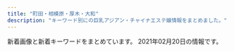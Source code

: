 ```yaml
---
title: "町田・相模原・厚木・大和"
description: "キーワード別にの巨乳アジアン・チャイナエステ嬢情報をまとめました。"
---
```


新着画像と新着キーワードをまとめています。
2021年02月20日の情報です。

<DmmAffiliateIns />
<KeywordTable
  shops={
    [
    {
        "img_links": [
            "http://aes-mens.com/pic/topimg1.jpg",
            "http://aes-mens.com/img/foot.jpg",
            "http://aes-mens.com/pic/topimg2.jpg",
            "http://aes-mens.com/img/ttl_concept.png",
            "http://aes-mens.com/scdl/staff/10111.jpg",
            "http://aes-mens.com/img/ttl_staff.png",
            "http://aes-mens.com/img/mainft.jpg",
            "http://aes-mens.com/pic/head.jpg",
            "http://aes-mens.com/pic/topimg3.jpg",
            "http://aes-mens.com/scdl/staff/10121.jpg",
            "http://aes-mens.com/img/conmsg.png",
            "http://aes-mens.com/scdl/staff/10101.jpg",
            "http://aes-mens.com/img/paypay.png"
        ],
        "name": "\u5c0f\u60aa\u9b54\u30bb\u30e9\u30d4\u30fc",
        "keywords": {
            "C": 7
        },
        "station": "\u76f8\u6a21\u5927\u91ce\u99c5\u6771\u53e3",
        "url": "http://aes-mens.com/"
    },
    {
        "name": "\u9e97",
        "keywords": {
            "88": 8,
            "C": 28,
            "\u80f8": 12,
            "\u4e73": 12,
            "84": 8,
            "D": 8
        },
        "url": "http://e-rei.info/",
        "img_links": [
            "http://e-rei.info/images/top.png",
            "http://e-rei.info/images/movie.jpg",
            "http://e-rei.info/images/s_staff.png",
            "http://eskk.e-rei.info/uploads/2019/12/001-2.jpg",
            "http://e-rei.info/images/s_staff1.png",
            "http://e-rei.info/images/x3.png",
            "http://e-rei.info/images/01.jpg",
            "http://eskk.e-rei.info/uploads/2019/12/001-1.jpg",
            "http://e-rei.info/images/s_news.jpg",
            "http://e-rei.info/images/mobile.png",
            "http://e-rei.info/images/s_news.png",
            "http://e-rei.info/images/s_mobile.jpg",
            "http://eskk.e-rei.info/uploads/2020/01/004.jpg",
            "http://e-rei.info/images/02.jpg",
            "http://e-rei.info/images/s_mobile2.jpg",
            "http://eskk.e-rei.info/uploads/2020/09/111.jpg",
            "http://e-rei.info/images/top2.jpg",
            "http://eskk.e-rei.info/uploads/2020/06/001-3.jpg",
            "http://e-rei.info/images/03.jpg",
            "http://eskk.e-rei.info/uploads/2020/01/001-3.jpg",
            "http://e-rei.info/images/r3.jpg",
            "http://eskk.e-rei.info/uploads/2021/01/yu.jpg",
            "http://e-rei.info/images/r2.jpg",
            "http://eskk.e-rei.info/uploads/2020/01/006.jpg",
            "http://eskk.e-rei.info/uploads/2021/01/mi-1.jpg",
            "http://e-rei.info/images/x1.png",
            "http://e-rei.info/images/s_mobile3.jpg",
            "http://e-rei.info/images/g0.jpg",
            "http://e-rei.info/images/s_mobile4.jpg",
            "http://e-rei.info/images/r1.jpg",
            "http://e-rei.info/images/s_service.png"
        ],
        "station": "\u5927\u548c\u99c5\u5317\u53e3"
    },
    {
        "name": "\u61a9\u3044",
        "station": "\u76f8\u6a21\u5927\u91ce\u99c5\u5317\u53e3",
        "keywords": {},
        "url": "http://www.es-rose.link/",
        "img_links": [
            "http://www.es-rose.link/images/b1.jpg",
            "http://www.es-rose.link/images/2.jpg",
            "http://www.es-rose.link/images/s1.png",
            "http://www.es-rose.link/images/head.jpg",
            "http://www.es-rose.link/images/b2.jpg",
            "http://www.es-rose.link/img/yoko1.jpg",
            "http://www.es-rose.link/img/yukari1.jpg",
            "http://www.es-rose.link/images/s1.jpg",
            "http://www.es-rose.link/images/b4.jpg",
            "http://www.es-rose.link/images/news.jpg",
            "http://www.es-rose.link/images/ta.jpg",
            "http://www.es-rose.link/images/3.jpg",
            "http://www.es-rose.link/images/int1.jpg",
            "http://www.es-rose.link/images/sys1.jpg",
            "http://www.es-rose.link/img/yuri1.jpg",
            "http://www.es-rose.link/images/ac1.jpg",
            "http://www.es-rose.link/images/1.jpg",
            "http://www.es-rose.link/images/staff_t.jpg",
            "http://www.es-rose.link/images/int2.jpg",
            "http://www.es-rose.link/images/s2.jpg",
            "http://www.es-rose.link/img/kaori1.jpg",
            "http://www.es-rose.link/images/tel.jpg",
            "http://www.es-rose.link/images/4.jpg",
            "http://www.es-rose.link/images/s4.jpg",
            "http://www.es-rose.link/images/sys2.jpg",
            "http://www.es-rose.link/images/interior_t.jpg",
            "http://www.es-rose.link/images/s3.jpg",
            "http://www.es-rose.link/images/5.jpg",
            "http://www.es-rose.link/images/b3.jpg",
            "http://www.es-rose.link/img/megumi1.jpg",
            "http://www.es-rose.link/images/mobile.jpg"
        ]
    },
    {
        "keywords": {
            "86": 8,
            "88": 16,
            "87": 8,
            "D": 32
        },
        "station": "JR\u753a\u7530\u99c5\u5357\u53e3",
        "name": "\u5065\u5eb7\u5712",
        "img_links": [
            "http://www.kenkouen.relaxjp.info/files/005.jpg",
            "http://www.kenkouen.relaxjp.info/images/rsubt2.png",
            "http://www.kenkouen.relaxjp.info/images/m5.jpg",
            "http://www.kenkouen.relaxjp.info/images/m3.jpg",
            "http://www.kenkouen.relaxjp.info/images/m6.jpg",
            "http://www.kenkouen.relaxjp.info/images/rsubt3.png",
            "http://www.kenkouen.relaxjp.info/images/rsubt4.png",
            "http://www.kenkouen.relaxjp.info/files/004.jpg",
            "http://www.kenkouen.relaxjp.info/files/001.jpg",
            "http://www.kenkouen.relaxjp.info/images/b-tel.png",
            "http://www.kenkouen.relaxjp.info/images/slider-img002.jpg",
            "http://www.kenkouen.relaxjp.info/images/rsubt6.png",
            "http://www.kenkouen.relaxjp.info/images/rsubt1.png",
            "http://www.kenkouen.relaxjp.info/images/b-online.png",
            "http://www.kenkouen.relaxjp.info/images/rsubt5.png",
            "http://www.kenkouen.relaxjp.info/images/m2.jpg",
            "http://www.kenkouen.relaxjp.info/images/rsubt7.png",
            "http://www.kenkouen.relaxjp.info/images/m4.jpg",
            "http://www.kenkouen.relaxjp.info/files/003.jpg",
            "http://www.kenkouen.relaxjp.info/images/slider-img001.jpg",
            "http://www.kenkouen.relaxjp.info/images/m1.jpg"
        ],
        "url": "http://www.kenkouen.relaxjp.info/"
    },
    {
        "url": "http://en-massage.work/",
        "station": "\u76f8\u6a21\u5927\u91ce\u99c5\u5357\u53e3",
        "img_links": [
            "http://en-massage.work/sp/img/pickupsize4.jpg",
            "http://en-massage.work/sp/img/botton.jpg",
            "http://en-massage.work/img/st3.jpg",
            "http://en-massage.work/sp/img/t-r.jpg",
            "http://en-massage.work/img/sta3.jpg",
            "http://en-massage.work/img/enent.jpg",
            "http://en-massage.work/sp/img/sta4.jpg",
            "http://en-massage.work/img/st1.jpg",
            "http://en-massage.work/sp/img/sta2.jpg",
            "http://en-massage.work/sp/img/t-t.jpg",
            "http://en-massage.work/sp/img/t-a.jpg",
            "http://en-massage.work/sp/img/pickupsize2.jpg",
            "http://en-massage.work/sp/img/t-s.jpg",
            "http://en-massage.work/sp/img/pic.jpg",
            "http://en-massage.work/sp/img/time.jpg",
            "http://en-massage.work/sp/img/sys.jpg",
            "http://en-massage.work/sp/img/sta1.jpg",
            "http://en-massage.work/sp/img/tel.jpg",
            "http://en-massage.work/img/sta2.jpg",
            "http://en-massage.work/sp/img/add.jpg",
            "http://en-massage.work/img/bottom2.png",
            "http://en-massage.work/sp/img/cam.jpg",
            "http://en-massage.work/img/st2.jpg",
            "http://en-massage.work/img/haed.png",
            "http://en-massage.work/img/sta1.jpg",
            "http://en-massage.work/sp/img/tit.jpg",
            "http://en-massage.work/sp/img/t-o.jpg",
            "http://en-massage.work/sp/img/pc.jpg",
            "http://en-massage.work/sp/img/pickupsize1.jpg",
            "http://en-massage.work/img/bottom.png",
            "http://en-massage.work/img/sta4.jpg",
            "http://en-massage.work/img/st4.jpg",
            "http://en-massage.work/img/pickupsize4.jpg",
            "http://en-massage.work/img/pickupsize2.jpg",
            "http://en-massage.work/img/nost.jpg",
            "http://en-massage.work/img/pickupsize3.jpg",
            "http://en-massage.work/sp/img/info.jpg",
            "http://en-massage.work/sp/img/sta3.jpg",
            "http://en-massage.work/img/pickupsize1.jpg",
            "http://en-massage.work/sp/img/pickupsize3.jpg"
        ],
        "name": "\u7e01",
        "keywords": {
            "D": 3,
            "86": 6,
            "83": 3,
            "87": 3,
            "C": 20
        }
    },
    {
        "station": "JR\u76f8\u6a21\u539f\u99c5\u5357\u53e3",
        "img_links": [],
        "name": "\u4e03\u5f69",
        "keywords": {},
        "url": "http://andloves.xyz/"
    },
    {
        "keywords": {},
        "img_links": [
            "http://dorami-jp.work/static/picture/home.png",
            "http://dorami-jp.work/static/picture/esthe3.jpg",
            "http://dorami-jp.work/uploads/201212/1-201212100RL28.jpg",
            "http://dorami-jp.work/uploads/201212/1-201212100Q2220.jpg",
            "http://dorami-jp.work/static/picture/info_t.png",
            "http://dorami-jp.work/static/picture/ac2.jpg",
            "http://dorami-jp.work/static/picture/esthe1.jpg",
            "http://dorami-jp.work/static/picture/esthe2.jpg",
            "http://dorami-jp.work/uploads/210213/1-21021312211V96.jpg",
            "http://dorami-jp.work/uploads/201212/1-201212100Ja10.jpg",
            "http://dorami-jp.work/static/picture/footer-r.png",
            "http://dorami-jp.work/static/picture/staff.png",
            "http://dorami-jp.work/static/picture/ac1.jpg",
            "http://dorami-jp.work/static/picture/sys1.png",
            "http://dorami-jp.work/static/picture/footer-l.png",
            "http://dorami-jp.work/static/picture/main1.jpg",
            "http://dorami-jp.work/static/picture/staff_t.png"
        ],
        "station": "\u672c\u539a\u6728\u99c5\u5317\u53e3",
        "name": "dorami",
        "url": "http://dorami-jp.work/"
    },
    {
        "keywords": {
            "83": 1,
            "87": 6,
            "86": 7,
            "85": 8,
            "84": 3,
            "C": 52,
            "D": 14
        },
        "img_links": [
            "http://clivia.jpn.mn/photos/sites/7/2018/09/2018091111213257.jpg",
            "http://clivia.jpn.mn/images/hua.png",
            "http://clivia.jpn.mn/photos/sites/7/2019/12/2019121016595178.jpg",
            "http://clivia.jpn.mn/photos/sites/7/2019/12/2019121016505897.jpg",
            "http://clivia.jpn.mn/images/ser1.jpg",
            "http://clivia.jpn.mn/photos/sites/7/2019/12/2019121016510012.jpg",
            "http://clivia.jpn.mn/images/l1.png",
            "http://clivia.jpn.mn/photos/sites/7/2018/01/cn.jpg",
            "http://clivia.jpn.mn/photos/sites/7/2019/12/2019121016505828.jpg",
            "http://clivia.jpn.mn/photos/sites/7/2019/12/2019121016394078.jpg",
            "http://clivia.jpn.mn/images/topic.png",
            "http://clivia.jpn.mn/photos/sites/7/2018/06/2018062402305965.jpg",
            "http://clivia.jpn.mn/images/headline.png",
            "http://clivia.jpn.mn/images/s3.png",
            "http://clivia.jpn.mn/photos/sites/7/2019/12/2019121016510026.jpg",
            "http://clivia.jpn.mn/images/hua1.png",
            "http://clivia.jpn.mn/photos/sites/7/2019/12/2019121016595368.jpg",
            "http://clivia.jpn.mn/photos/sites/7/2019/12/2019121016344158.jpg",
            "http://clivia.jpn.mn/images/face.png",
            "http://clivia.jpn.mn/photos/sites/7/2018/06/2018062707564386.jpg",
            "http://clivia.jpn.mn/images/line3.png",
            "http://clivia.jpn.mn/images/staff_bj3.png",
            "http://clivia.jpn.mn/photos/sites/7/2019/10/2019102614594291.jpg",
            "http://clivia.jpn.mn/photos/sites/7/2019/12/2019121016595298.jpg",
            "http://clivia.jpn.mn/images/line1.png",
            "http://clivia.jpn.mn/photos/sites/7/2019/12/2019121016364243.jpg",
            "http://clivia.jpn.mn/photos/sites/7/2018/01/243403403239253278.jpg",
            "http://clivia.jpn.mn/images/ser3.jpg",
            "http://clivia.jpn.mn/photos/sites/7/2018/06/201806120710442.jpg",
            "http://clivia.jpn.mn/images/s1.png",
            "http://clivia.jpn.mn/photos/sites/7/2019/12/2019121016505928.jpg",
            "http://clivia.jpn.mn/images/l3.png",
            "http://clivia.jpn.mn/photos/sites/7/2019/12/2019121016505936.jpg",
            "http://clivia.jpn.mn/images/s_link.png",
            "http://clivia.jpn.mn/photos/sites/7/2019/12/2019121016323542.jpg",
            "http://clivia.jpn.mn/images/end.png",
            "http://clivia.jpn.mn/images/top.png",
            "http://clivia.jpn.mn/photos/sites/7/2019/12/2019121016364199.jpg",
            "http://clivia.jpn.mn/images/s_staff.png",
            "http://clivia.jpn.mn/photos/sites/7/2018/06/201806240230592.jpg",
            "http://clivia.jpn.mn/photos/sites/7/2019/12/2019121016595291.jpg",
            "http://clivia.jpn.mn/images/ser2.jpg",
            "http://clivia.jpn.mn/images/staff_bj1.png",
            "http://clivia.jpn.mn/photos/sites/7/2018/11/2018110213101766.jpg",
            "http://clivia.jpn.mn/photos/sites/7/2018/10/2018101717032134.jpg"
        ],
        "station": "\u672c\u539a\u6728\u99c5\u5317\u53e3",
        "url": "http://clivia.jpn.mn/",
        "name": "Clivia\u30fb\u30af\u30ea\u30d3\u30a2"
    },
    {
        "station": "\u5927\u548c\u99c5\u5357\u53e3",
        "keywords": {
            "87": 1,
            "88": 2,
            "C": 1,
            "84": 1,
            "E": 1,
            "D": 2,
            "86": 1
        },
        "img_links": [
            "http://www.smile-es.info/img/pic/int4.jpg",
            "http://www.smile-es.info/staff/zb.jpg",
            "http://www.smile-es.info/staff/mio2.jpg",
            "http://www.smile-es.info/staff/aya.jpg",
            "http://www.smile-es.info/staff/aya3.jpg",
            "http://www.smile-es.info/staff/aya4.jpg",
            "http://www.smile-es.info/staff/nao3.jpg",
            "http://www.smile-es.info/staff/mika3.jpg",
            "http://www.smile-es.info/staff/nao1.jpg",
            "http://www.smile-es.info/staff/mika1.jpg",
            "http://www.smile-es.info/staff/nao2.jpg",
            "http://www.smile-es.info/img/pic/int3.jpg",
            "http://www.smile-es.info/staff/riri1.jpg",
            "http://www.smile-es.info/staff/aya1.jpg",
            "http://www.smile-es.info/staff/riri3.jpg",
            "http://www.smile-es.info/staff/mika.jpg",
            "http://www.smile-es.info/staff/mio4.jpg",
            "http://www.smile-es.info/staff/riri.jpg",
            "http://www.smile-es.info/staff/riri4.jpg",
            "http://www.smile-es.info/staff/nao.jpg",
            "http://www.smile-es.info/img/pic/slide_2.jpg",
            "http://www.smile-es.info/staff/riri2.jpg",
            "http://www.smile-es.info/staff/mio1.jpg",
            "http://www.smile-es.info/img/pic/int2.jpg",
            "http://www.smile-es.info/img/pic/slide_1.jpg",
            "http://www.smile-es.info/staff/mio3.jpg",
            "http://www.smile-es.info/staff/aya2.jpg",
            "http://www.smile-es.info/staff/mio.jpg",
            "http://www.smile-es.info/img/pic/int1.jpg",
            "http://www.smile-es.info/staff/mika2.jpg",
            "http://www.smile-es.info/img/pic/rec.jpg"
        ],
        "name": "\u3089\u304f\u3089\u304f",
        "url": "http://www.smile-es.info/"
    },
    {
        "keywords": {
            "\u4e73": 1,
            "D": 6
        },
        "station": "JR\u6a4b\u672c\u99c5\u5317\u53e3",
        "name": "\u541b\u306e\u6625",
        "url": "http://kiminoharu.xyz/",
        "img_links": [
            "http://kiminoharu.xyz/images/001.jpg",
            "http://kiminoharu.xyz/images/g2.jpg",
            "http://kiminoharu.xyz/images/s3.jpg",
            "http://kiminoharu.xyz/images/003.jpg",
            "http://kiminoharu.xyz/images/r3.jpg",
            "http://kiminoharu.xyz/images/g66.jpg",
            "http://kiminoharu.xyz/images/g33.jpg",
            "http://kiminoharu.xyz/images/g44.jpg",
            "http://kiminoharu.xyz/images/r2.jpg",
            "http://kiminoharu.xyz/images/g45.jpg",
            "http://kiminoharu.xyz/images/r4.jpg",
            "http://kiminoharu.xyz/images/g6.jpg",
            "http://kiminoharu.xyz/images/g67.jpg",
            "http://kiminoharu.xyz/images/s2.jpg",
            "http://kiminoharu.xyz/images/g11.jpg",
            "http://kiminoharu.xyz/images/0.png",
            "http://kiminoharu.xyz/images/g5.jpg",
            "http://kiminoharu.xyz/images/g1.jpg",
            "http://kiminoharu.xyz/images/r1.jpg",
            "http://kiminoharu.xyz/images/s1.jpg",
            "http://kiminoharu.xyz/images/g22.jpg",
            "http://kiminoharu.xyz/images/g4.jpg",
            "http://kiminoharu.xyz/images/g0.jpg",
            "http://kiminoharu.xyz/images/g3.jpg",
            "http://kiminoharu.xyz/images/s4.jpg",
            "http://kiminoharu.xyz/images/002.jpg"
        ]
    },
    {
        "station": "\u6d77\u8001\u540d\u99c5\u5357\u53e3",
        "name": "MINA",
        "url": "http://mrgurokisetsu.tokyo/",
        "img_links": [
            "http://mrgurokisetsu.tokyo/uploads/200828/1-200RP931222A.jpg",
            "http://mrgurokisetsu.tokyo/uploads/181219/1-1Q21915324H06.jpg",
            "http://mrgurokisetsu.tokyo/uploads/200828/1-200RP92305117.jpg",
            "http://mrgurokisetsu.tokyo/uploads/181218/1-1Q21R106025N.png",
            "http://mrgurokisetsu.tokyo/uploads/200828/1-200RP92022417.jpg",
            "http://mrgurokisetsu.tokyo/uploads/200828/1-200RP92032509.jpg",
            "http://mrgurokisetsu.tokyo/uploads/200828/1-200RP93113I1.jpg",
            "http://mrgurokisetsu.tokyo/uploads/181218/1-1Q21R10G3C3.png",
            "http://mrgurokisetsu.tokyo/uploads/181219/1-1Q219153224547.jpg",
            "http://mrgurokisetsu.tokyo/uploads/200828/1-200RP9192Y24.jpg",
            "http://mrgurokisetsu.tokyo/uploads/181219/1-1Q2191A133208.jpg",
            "http://mrgurokisetsu.tokyo/uploads/200828/1-200RP92314957.jpg",
            "http://mrgurokisetsu.tokyo/uploads/181219/1-1Q2191A044L9.jpg",
            "http://mrgurokisetsu.tokyo/uploads/200828/1-200RP92124K5.jpg",
            "http://mrgurokisetsu.tokyo/uploads/181218/1-1Q21R10649544.png",
            "http://mrgurokisetsu.tokyo/images/top-sp.png",
            "http://mrgurokisetsu.tokyo/uploads/201026/1-201026161220H2.jpg",
            "http://mrgurokisetsu.tokyo/uploads/200828/1-200RP919363I.jpg",
            "http://mrgurokisetsu.tokyo/uploads/201114/1-201114140IG24.jpg",
            "http://mrgurokisetsu.tokyo/uploads/181218/1-1Q21R10626151.png",
            "http://mrgurokisetsu.tokyo/images/end.png",
            "http://mrgurokisetsu.tokyo/uploads/200828/1-200RP92115101.jpg"
        ],
        "keywords": {
            "D": 4,
            "88": 2,
            "C": 16,
            "85": 5
        }
    },
    {
        "name": "\u30ec\u30e2\u30f3",
        "url": "http://ichijiku.work/",
        "img_links": [
            "http://ichijiku.work/static/picture/nav02.png",
            "http://ichijiku.work/uploads/201103/1-20110316291R44.jpg",
            "http://ichijiku.work/uploads/200904/1-200Z4103035194.jpg",
            "http://ichijiku.work/static/picture/m-top03.png",
            "http://ichijiku.work/static/picture/nav06.png",
            "http://ichijiku.work/static/picture/m-top04.png",
            "http://ichijiku.work/uploads/201218/1-20121Q30630462.jpg",
            "http://ichijiku.work/uploads/200904/1-200Z410325X00.jpg",
            "http://ichijiku.work/static/picture/sp-qizu.png",
            "http://ichijiku.work/static/picture/nav04.png",
            "http://ichijiku.work/static/picture/sp-tel.png",
            "http://ichijiku.work/uploads/200912/1-200912102620419.jpg",
            "http://ichijiku.work/static/picture/nav05.png",
            "http://ichijiku.work/static/picture/m-top02.png",
            "http://ichijiku.work/static/picture/nav03.png",
            "http://ichijiku.work/static/picture/m-head03.png",
            "http://ichijiku.work/static/picture/nav01.png",
            "http://ichijiku.work/uploads/200912/1-20091210251R02.jpg"
        ],
        "keywords": {
            "88": 1,
            "D": 2,
            "86": 1,
            "H": 1,
            "87": 1,
            "E": 1,
            "85": 3,
            "C": 1
        },
        "station": "\u672c\u539a\u6728\u99c5\u5317\u53e3"
    },
    {
        "img_links": [
            "http://www.cianbea.xyz/webstyle/sp_ico01.png",
            "http://www.cianbea.xyz/uploads/210204/1-210204161242G6.jpg",
            "http://www.cianbea.xyz/uploads/210204/1-2102041629192D.jpg",
            "http://www.cianbea.xyz/uploads/allimg/210205/1-210205123627.jpg",
            "http://www.cianbea.xyz/webstyle/sp_ico05.png",
            "http://www.cianbea.xyz/uploads/allimg/210204/1-21020416151Q43.jpg",
            "http://www.cianbea.xyz/uploads/allimg/210204/1-210204160F1E1.jpg",
            "http://www.cianbea.xyz/webstyle/sp_ico03.png",
            "http://www.cianbea.xyz/uploads/allimg/210204/1-21020416144I40.jpg",
            "http://www.cianbea.xyz/webstyle/sp_ico06.png",
            "http://www.cianbea.xyz/uploads/210205/1-210205123401O5.jpg",
            "http://www.cianbea.xyz/webstyle/sp_ico02.png",
            "http://www.cianbea.xyz/uploads/allimg/210104/1-210104143G2.jpg",
            "http://www.cianbea.xyz/uploads/allimg/210204/1-210204162410G3.png",
            "http://www.cianbea.xyz/uploads/210204/1-210204161346101.jpg",
            "http://www.cianbea.xyz/uploads/allimg/200513/1-2005131R509.jpg",
            "http://www.cianbea.xyz/uploads/210204/1-210204161304314.jpg",
            "http://www.cianbea.xyz/webstyle/info.jpg",
            "http://www.cianbea.xyz/webstyle/sp_ico04.png",
            "http://www.cianbea.xyz/uploads/allimg/210204/1-210204161540609.jpg",
            "http://www.cianbea.xyz/uploads/allimg/210126/1-210126140942300.png",
            "http://www.cianbea.xyz/uploads/allimg/200704/1-200F41K637.jpg",
            "http://www.cianbea.xyz/uploads/allimg/210204/1-210204161552349.jpg",
            "http://www.cianbea.xyz/webstyle/end.png",
            "http://www.cianbea.xyz/webstyle/sp_header.png"
        ],
        "url": "http://www.cianbea.xyz/",
        "name": "\u30cf\u30c3\u30d4\u30fc",
        "station": "\u4e2d\u592e\u6797\u9593\u99c5\u5317\u53e3",
        "keywords": {
            "D": 4,
            "88": 2,
            "86": 1,
            "C": 10
        }
    },
    {
        "url": "https://anna.jpn.cm/",
        "station": "JR\u76f8\u6a21\u539f\u99c5\u5357\u53e3",
        "name": "\u30a2\u30f3\u30ca",
        "img_links": [
            "https://anna.jpn.cm/photos/17/8178/202102/2021020908394744.jpg",
            "https://assets.jp-navi.info/images/images/es-thumbnail.png",
            "https://file.jp-navi.info/17/8178/202101/210120151025n62.png",
            "https://anna.jpn.cm/photos/17/8178/202101/2101211223195b4.jpeg",
            "https://anna.jpn.cm/photos/17/8178/202102/2021020908394648.jpg",
            "https://anna.jpn.cm/photos/17/8178/202101/21012112232g013.jpeg",
            "https://file.jp-navi.info/17/8178/202101/2101201510034339.png",
            "https://anna.jpn.cm/photos/17/8178/202101/21012112220r117.jpeg",
            "https://anna.jpn.cm/photos/17/8178/202101/21012112221c3c.jpeg",
            "https://anna.jpn.cm/themes/anna/template/assets/images/sp_tel.png",
            "https://file.jp-navi.info/17/8178/202101/2101201510162g6.png",
            "https://anna.jpn.cm/photos/17/8178/202102/2021020908394780.jpg",
            "https://file.jp-navi.info/17/8178/202101/2101201510103120.png",
            "https://anna.jpn.cm/photos/17/8178/202101/21012112215642h.jpeg",
            "https://anna.jpn.cm/photos/17/8178/202101/2101211223346325.jpeg"
        ],
        "keywords": {
            "E": 1,
            "84": 18,
            "D": 2,
            "89": 18,
            "86": 18
        }
    },
    {
        "url": "http://mai.abnavi.info/",
        "keywords": {},
        "img_links": [],
        "name": "\u30a2\u30ab\u30b9\u30ea\u30cf\u30a6\u30b9",
        "station": "\u672c\u539a\u6728\u99c5\u6771\u53e3"
    },
    {
        "name": "\u30aa\u30fc\u30b7\u30e3\u30f3",
        "url": "http://koukoku.xyz/ocean/",
        "station": "\u4e2d\u592e\u6797\u9593\u99c5\u5317\u53e3",
        "img_links": [
            "http://koukoku.xyz/ocean/css/top01.jpg",
            "http://koukoku.xyz/ocean/images/call.png",
            "http://koukoku.xyz/ocean/css/osusume03.jpg",
            "http://koukoku.xyz/ocean/css/top03.jpg",
            "http://koukoku.xyz/ocean/css/staff/staff03.jpg",
            "http://koukoku.xyz/ocean/css/osusume01.jpg",
            "http://koukoku.xyz/ocean/css/staff/staff02.jpg",
            "http://koukoku.xyz/ocean/css/staff/staff01.jpg",
            "http://koukoku.xyz/ocean/css/foot.jpg",
            "http://koukoku.xyz/ocean/css/m-head01.jpg",
            "http://koukoku.xyz/ocean/css/top02.jpg",
            "http://koukoku.xyz/ocean/css/osusume02.jpg"
        ],
        "keywords": {}
    },
    {
        "name": "\u30b5\u30af\u30e9",
        "url": "http://sakura-relax.work/",
        "img_links": [
            "http://sakura-relax.work/sp/img/xmas.png",
            "http://sakura-relax.work/sp/img/s000.jpg",
            "http://sakura-relax.work/sp/img/st2.jpg",
            "http://sakura-relax.work/sp/img/p6.jpg",
            "http://sakura-relax.work/sp/img/p11.jpg",
            "http://sakura-relax.work/sp/img/tit.jpg",
            "http://sakura-relax.work/sp/img/st6.jpg",
            "http://sakura-relax.work/img/st6.jpg",
            "http://sakura-relax.work/sp/img/pic.jpg",
            "http://sakura-relax.work/sp/img/sys.jpg",
            "http://sakura-relax.work/sp/img/st02.jpg",
            "http://sakura-relax.work/img/s6.jpg",
            "http://sakura-relax.work/sp/img/jk.jpg",
            "http://sakura-relax.work/img/jk.jpg",
            "http://sakura-relax.work/sp/img/add.jpg",
            "http://sakura-relax.work/sp/img/t-a.jpg",
            "http://sakura-relax.work/sp/img/t-s.jpg",
            "http://sakura-relax.work/img/s00.jpg",
            "http://sakura-relax.work/sp/img/t-t.jpg",
            "http://sakura-relax.work/img/st10.jpg",
            "http://sakura-relax.work/sp/img/tel2.jpg",
            "http://sakura-relax.work/img/s2.jpg",
            "http://sakura-relax.work/sp/img/t-o.jpg",
            "http://sakura-relax.work/sp/img/p10.jpg",
            "http://sakura-relax.work/img/bottom.png",
            "http://sakura-relax.work/sp/img/time.jpg",
            "http://sakura-relax.work/img/xmas.png",
            "http://sakura-relax.work/img/s10.jpg",
            "http://sakura-relax.work/img/st2.jpg",
            "http://sakura-relax.work/sp/img/s00.jpg",
            "http://sakura-relax.work/img/head.png",
            "http://sakura-relax.work/img/st002.jpg",
            "http://sakura-relax.work/sp/img/st002.jpg",
            "http://sakura-relax.work/img/s11.jpg",
            "http://sakura-relax.work/sp/img/pc.jpg",
            "http://sakura-relax.work/sp/img/tel.jpg",
            "http://sakura-relax.work/sp/img/t-r.jpg",
            "http://sakura-relax.work/img/st11.jpg",
            "http://sakura-relax.work/sp/img/botton.jpg",
            "http://sakura-relax.work/img/mo.png",
            "http://sakura-relax.work/sp/img/st10.jpg",
            "http://sakura-relax.work/img/st02.jpg",
            "http://sakura-relax.work/sp/img/st11.jpg",
            "http://sakura-relax.work/img/s000.jpg",
            "http://sakura-relax.work/sp/img/info.jpg"
        ],
        "keywords": {
            "C": 7
        },
        "station": "\u5357\u6797\u9593\u99c5\u897f\u53e3"
    },
    {
        "img_links": [
            "http://www.iyashi.relaxjp.info/photo_news/upimg/81947602c7aac1f6ea_0.jpg",
            "http://www.iyashi.relaxjp.info/files/008-02.jpg",
            "http://www.iyashi.relaxjp.info/files/003-02.jpg",
            "http://www.iyashi.relaxjp.info/files/004-03.jpg",
            "http://www.iyashi.relaxjp.info/files/004-02.jpg",
            "http://www.iyashi.relaxjp.info/files/008-03.jpg",
            "http://www.iyashi.relaxjp.info/files/003-03.jpg",
            "http://www.iyashi.relaxjp.info/files/008.jpg",
            "http://www.iyashi.relaxjp.info/img/top_slider01.jpg",
            "http://www.iyashi.relaxjp.info/files/004.jpg",
            "http://www.iyashi.relaxjp.info/files/003.jpg",
            "http://www.iyashi.relaxjp.info/files/001-03.jpg",
            "http://www.iyashi.relaxjp.info/files/002-02.jpg",
            "http://www.iyashi.relaxjp.info/img/top_slider02.jpg",
            "http://www.iyashi.relaxjp.info/files/002.jpg",
            "http://www.iyashi.relaxjp.info/files/002-03.jpg",
            "http://www.iyashi.relaxjp.info/files/001.jpg",
            "http://www.iyashi.relaxjp.info/files/001-02.jpg"
        ],
        "keywords": {
            "87": 48,
            "83": 12,
            "D": 48
        },
        "station": "\u4e2d\u592e\u6797\u9593\u99c5\u5c0f\u7530\u6025\u5357\u53e3",
        "name": "\u7652\u3057\u30cf\u30a6\u30b9",
        "url": "http://www.iyashi.relaxjp.info/"
    },
    {
        "url": "http://o-jp.com/yizumi/",
        "img_links": [
            "http://o-jp.com/yizumi/images/staff01.jpg",
            "http://o-jp.com/yizumi/images/staff1.jpg",
            "http://o-jp.com/yizumi/images/mobile.jpg",
            "http://o-jp.com/yizumi/images/hito.jpg"
        ],
        "station": "JR\u753a\u7530\u99c5\u5317\u53e3",
        "name": "\u7652\u3057\u306e\u6cc9",
        "keywords": {}
    },
    {
        "station": "\u3055\u304c\u307f\u91ce\u99c5\u5317\u53e3",
        "name": "nana",
        "url": "http://sln-esthe.com/",
        "img_links": [
            "http://sln-esthe.com/scdl/staff/10321.jpg",
            "http://sln-esthe.com/scdl/staff/10191.jpg",
            "http://sln-esthe.com/scdl/staff/10261.jpg",
            "http://sln-esthe.com/scdl/staff/10011mb.jpg",
            "http://sln-esthe.com/scdl/staff/10311.jpg",
            "http://sln-esthe.com/scdl/staff/10341.jpg",
            "http://sln-esthe.com/scdl/staff/10421mb.jpg",
            "http://sln-esthe.com/scdl/staff/10071mb.jpg",
            "http://sln-esthe.com/scdl/staff/10442.jpg",
            "http://sln-esthe.com/scdl/staff/10331mb.jpg",
            "http://sln-esthe.com/scdl/staff/10311mb.jpg",
            "http://sln-esthe.com/scdl/staff/10241.jpg",
            "http://sln-esthe.com/scdl/staff/10021mb.jpg",
            "http://sln-esthe.com/scdl/staff/10621.jpg",
            "http://sln-esthe.com/scdl/staff/10441.jpg",
            "http://sln-esthe.com/scdl/staff/10291.jpg",
            "http://sln-esthe.com/scdl/staff/10171.jpg",
            "http://sln-esthe.com/scdl/staff/10463.jpg",
            "http://sln-esthe.com/scdl/staff/10451mb.jpg",
            "http://sln-esthe.com/scdl/staff/10671mb.jpg",
            "http://sln-esthe.com/scdl/staff/10122.jpg",
            "http://sln-esthe.com/scdl/staff/10032.jpg",
            "http://sln-esthe.com/scdl/staff/10552.jpg",
            "http://sln-esthe.com/scdl/staff/10261mb.jpg",
            "http://sln-esthe.com/scdl/staff/10141mb.jpg",
            "http://sln-esthe.com/scdl/staff/10011.jpg",
            "http://sln-esthe.com/scdl/staff/10482.jpg",
            "http://sln-esthe.com/scdl/staff/10401mb.jpg",
            "http://sln-esthe.com/scdl/staff/10691.jpg",
            "http://sln-esthe.com/scdl/staff/10151.jpg",
            "http://sln-esthe.com/scdl/staff/10361mb.jpg",
            "http://sln-esthe.com/scdl/staff/10491mb.jpg",
            "http://sln-esthe.com/scdl/staff/10481mb.jpg",
            "http://sln-esthe.com/scdl/staff/10561mb.jpg",
            "http://sln-esthe.com/scdl/staff/10181.jpg",
            "http://sln-esthe.com/scdl/staff/10381.jpg",
            "http://sln-esthe.com/scdl/staff/10691mb.jpg",
            "http://sln-esthe.com/scdl/staff/10461mb.jpg",
            "http://sln-esthe.com/scdl/staff/10661mb.jpg",
            "http://sln-esthe.com/scdl/staff/10071.jpg",
            "http://sln-esthe.com/scdl/staff/10121mb.jpg",
            "http://sln-esthe.com/scdl/staff/10111mb.jpg",
            "http://sln-esthe.com/scdl/staff/10111.jpg",
            "http://sln-esthe.com/scdl/staff/10581.jpg",
            "http://sln-esthe.com/scdl/staff/10493.jpg",
            "http://sln-esthe.com/scdl/staff/10351.jpg",
            "http://sln-esthe.com/scdl/staff/10641mb.jpg",
            "http://sln-esthe.com/scdl/staff/10331.jpg",
            "http://sln-esthe.com/scdl/staff/10141.jpg",
            "http://sln-esthe.com/scdl/staff/10531.jpg",
            "http://sln-esthe.com/scdl/staff/10601mb.jpg",
            "http://sln-esthe.com/scdl/staff/10541mb.jpg",
            "http://sln-esthe.com/scdl/staff/10501mb.jpg",
            "http://sln-esthe.com/scdl/staff/10281mb.jpg",
            "http://sln-esthe.com/scdl/staff/10231.jpg",
            "http://sln-esthe.com/scdl/staff/10101mb.jpg",
            "http://sln-esthe.com/scdl/staff/10701.jpg",
            "http://sln-esthe.com/scdl/staff/10271mb.jpg",
            "http://sln-esthe.com/scdl/staff/10621mb.jpg",
            "http://sln-esthe.com/scdl/staff/10381mb.jpg",
            "http://sln-esthe.com/scdl/staff/10031mb.jpg",
            "http://sln-esthe.com/scdl/staff/10391.jpg",
            "http://sln-esthe.com/scdl/staff/10561.jpg",
            "http://sln-esthe.com/scdl/staff/10651.jpg",
            "http://sln-esthe.com/scdl/staff/10291mb.jpg",
            "http://sln-esthe.com/scdl/staff/10292.jpg",
            "http://sln-esthe.com/scdl/staff/10492.jpg",
            "http://sln-esthe.com/scdl/staff/10271.jpg",
            "http://sln-esthe.com/scdl/staff/10101.jpg",
            "http://sln-esthe.com/scdl/staff/10484.jpg",
            "http://sln-esthe.com/scdl/staff/10711mb.jpg",
            "http://sln-esthe.com/scdl/staff/10221mb.jpg",
            "http://sln-esthe.com/scdl/staff/10131mb.jpg",
            "http://sln-esthe.com/scdl/staff/10391mb.jpg",
            "http://sln-esthe.com/scdl/staff/10631.jpg",
            "http://sln-esthe.com/scdl/staff/10041mb.jpg",
            "http://sln-esthe.com/img/ttl_mobile.png",
            "http://sln-esthe.com/scdl/staff/10553.jpg",
            "http://sln-esthe.com/scdl/staff/10461.jpg",
            "http://sln-esthe.com/scdl/staff/10611.jpg",
            "http://sln-esthe.com/scdl/staff/10581mb.jpg",
            "http://sln-esthe.com/scdl/staff/10521.jpg",
            "http://sln-esthe.com/scdl/staff/10711.jpg",
            "http://sln-esthe.com/scdl/staff/10651mb.jpg",
            "http://sln-esthe.com/scdl/staff/10231mb.jpg",
            "http://sln-esthe.com/scdl/staff/10012.jpg",
            "http://sln-esthe.com/scdl/staff/10182.jpg",
            "http://sln-esthe.com/scdl/staff/10451.jpg",
            "http://sln-esthe.com/scdl/staff/10431.jpg",
            "http://sln-esthe.com/scdl/staff/10281.jpg",
            "http://sln-esthe.com/scdl/staff/10501.jpg",
            "http://sln-esthe.com/scdl/staff/10161.jpg",
            "http://sln-esthe.com/scdl/staff/10211mb.jpg",
            "http://sln-esthe.com/scdl/staff/10161mb.jpg",
            "http://sln-esthe.com/scdl/staff/10061mb.jpg",
            "http://sln-esthe.com/scdl/staff/10491.jpg",
            "http://sln-esthe.com/scdl/staff/10361.jpg",
            "http://sln-esthe.com/scdl/staff/10511mb.jpg",
            "http://sln-esthe.com/scdl/staff/10041.jpg",
            "http://sln-esthe.com/scdl/staff/10171mb.jpg",
            "http://sln-esthe.com/scdl/staff/10151mb.jpg",
            "http://sln-esthe.com/scdl/staff/10321mb.jpg",
            "http://sln-esthe.com/scdl/staff/10481.jpg",
            "http://sln-esthe.com/scdl/staff/10521mb.jpg",
            "http://sln-esthe.com/scdl/staff/10172.jpg",
            "http://sln-esthe.com/scdl/staff/10411mb.jpg",
            "http://sln-esthe.com/scdl/staff/10402.jpg",
            "http://sln-esthe.com/scdl/staff/10282.jpg",
            "http://sln-esthe.com/pic/head.png",
            "http://sln-esthe.com/scdl/staff/10351mb.jpg",
            "http://sln-esthe.com/img/ttl_rec.png",
            "http://sln-esthe.com/scdl/staff/10681.jpg",
            "http://sln-esthe.com/scdl/staff/10371mb.jpg",
            "http://sln-esthe.com/scdl/staff/10211.jpg",
            "http://sln-esthe.com/scdl/staff/10431mb.jpg",
            "http://sln-esthe.com/img/ttl_staff.png",
            "http://sln-esthe.com/scdl/staff/10021.jpg",
            "http://sln-esthe.com/scdl/staff/10541.jpg",
            "http://sln-esthe.com/scdl/staff/10411.jpg",
            "http://sln-esthe.com/scdl/staff/10471.jpg",
            "http://sln-esthe.com/scdl/staff/10571.jpg",
            "http://sln-esthe.com/scdl/staff/10641.jpg",
            "http://sln-esthe.com/scdl/staff/10031.jpg",
            "http://sln-esthe.com/scdl/staff/10301mb.jpg",
            "http://sln-esthe.com/scdl/staff/10671.jpg",
            "http://sln-esthe.com/scdl/staff/10341mb.jpg",
            "http://sln-esthe.com/scdl/staff/10551.jpg",
            "http://sln-esthe.com/scdl/staff/10462.jpg",
            "http://sln-esthe.com/scdl/staff/10241mb.jpg",
            "http://sln-esthe.com/scdl/staff/10631mb.jpg",
            "http://sln-esthe.com/scdl/staff/10181mb.jpg",
            "http://sln-esthe.com/scdl/staff/10721mb.jpg",
            "http://sln-esthe.com/scdl/staff/10611mb.jpg",
            "http://sln-esthe.com/scdl/staff/10551mb.jpg",
            "http://sln-esthe.com/scdl/staff/10191mb.jpg",
            "http://sln-esthe.com/scdl/staff/10382.jpg",
            "http://sln-esthe.com/scdl/staff/10152.jpg",
            "http://sln-esthe.com/scdl/staff/10571mb.jpg",
            "http://sln-esthe.com/scdl/staff/10471mb.jpg",
            "http://sln-esthe.com/scdl/staff/10421.jpg",
            "http://sln-esthe.com/scdl/staff/10443.jpg",
            "http://sln-esthe.com/scdl/staff/10371.jpg",
            "http://sln-esthe.com/scdl/staff/10661.jpg",
            "http://sln-esthe.com/scdl/staff/10061.jpg",
            "http://sln-esthe.com/scdl/staff/10531mb.jpg",
            "http://sln-esthe.com/scdl/staff/10301.jpg",
            "http://sln-esthe.com/scdl/staff/10483.jpg",
            "http://sln-esthe.com/scdl/staff/10721.jpg",
            "http://sln-esthe.com/scdl/staff/10132.jpg",
            "http://sln-esthe.com/scdl/staff/10554.jpg",
            "http://sln-esthe.com/scdl/staff/10121.jpg",
            "http://sln-esthe.com/scdl/staff/10441mb.jpg",
            "http://sln-esthe.com/scdl/staff/10681mb.jpg",
            "http://sln-esthe.com/scdl/staff/10601.jpg",
            "http://sln-esthe.com/scdl/staff/10221.jpg",
            "http://sln-esthe.com/scdl/staff/10582.jpg",
            "http://sln-esthe.com/scdl/staff/10131.jpg",
            "http://sln-esthe.com/scdl/staff/10401.jpg",
            "http://sln-esthe.com/scdl/staff/10511.jpg",
            "http://sln-esthe.com/scdl/staff/10701mb.jpg"
        ],
        "keywords": {
            "C": 41
        }
    },
    {
        "station": "\u76f8\u6b66\u53f0\u524d\u99c5\u5317\u53e3",
        "url": "http://www.pentohausu.xyz/",
        "img_links": [
            "http://www.yozakura-aroma.xyz/images/staff/2.jpg",
            "http://www.pentohausu.xyz/images/lanmu-t-st.jpg",
            "http://www.pentohausu.xyz/images/staff/1/8.jpg",
            "http://www.pentohausu.xyz/images/index-rin_04.jpg",
            "http://www.pentohausu.xyz/images/lanmu-t-st2.jpg",
            "http://www.pentohausu.xyz/images/staff/1/7.jpg",
            "http://www.pentohausu.xyz/images/staff/1/mie.png",
            "http://www.pentohausu.xyz/images/staff/1/aya.jpg",
            "http://www.pentohausu.xyz/images/shop/6.jpg",
            "http://www.pentohausu.xyz/images/nav/nav-t-job.jpg",
            "http://www.pentohausu.xyz/images/sys.png",
            "http://www.pentohausu.xyz/images/index-rin_02.jpg",
            "http://www.pentohausu.xyz/images/index-rin_14.jpg",
            "http://www.pentohausu.xyz/images/nav/nav-t-sys.jpg",
            "http://www.pentohausu.xyz/images/staff/1/4.jpg",
            "http://www.pentohausu.xyz/images/staff/1/sayuri.jpg",
            "http://www.pentohausu.xyz/images/index-rin_20.jpg",
            "http://www.pentohausu.xyz/images/shop/5.jpg"
        ],
        "name": "\u30da\u30f3\u30c8\u30cf\u30a6\u30b9",
        "keywords": {}
    },
    {
        "keywords": {
            "85": 4,
            "C": 15,
            "E": 4,
            "88": 4,
            "83": 4
        },
        "station": "\u4e2d\u592e\u6797\u9593\u99c5\u897f\u53e3",
        "url": "http://sakura.jps.cm/",
        "name": "\u3055\u304f\u3089",
        "img_links": [
            "http://sakura.jps.cm/images/room1.jpg",
            "http://sakura.jps.cm/images/top.jpg",
            "http://sakura.jps.cm/images/room4.jpg",
            "http://sakura2.a2.reraku.work/upload/sites/47/2018/10/2018100610454511.jpg",
            "http://sakura.jps.cm/images/s_news.jpg",
            "http://sakura.jps.cm/images/mobile.jpg",
            "http://sakura2.a2.reraku.work/upload/sites/47/2018/10/2018100610444161.jpg",
            "http://sakura.jps.cm/images/room2.jpg",
            "http://sakura.jps.cm/images/s1.jpg",
            "http://sakura.jps.cm/images/s_link.jpg",
            "http://sakura.jps.cm/images/pick.jpg",
            "http://sakura.jps.cm/images/s_staff.jpg",
            "http://sakura.jps.cm/images/room3.jpg",
            "http://sakura.jps.cm/images/s3.jpg",
            "http://sakura2.a2.reraku.work/upload/sites/47/2018/10/2018100106460946.jpg"
        ]
    },
    {
        "img_links": [
            "http://sh-yuka.work/uploads/200721/1-200H1105351319.jpg",
            "http://sh-yuka.work/uploads/200629/1-200629151R5E6.jpg",
            "http://sh-yuka.work/templets/default/picture/504339_6ac3d0c415404d4caea8f7806efc469e_mv2.png",
            "http://sh-yuka.work/uploads/200108/1-20010QQI61H.jpg",
            "http://sh-yuka.work/templets/default/picture/504339_81364141ef784efdac0337206b586e85_mv2.png",
            "http://sh-yuka.work/uploads/200714/1-200G409461R02.jpg",
            "http://sh-yuka.work/templets/default/picture/504339_21227f8954fd409581482fb167a52224_mv2.png",
            "http://sh-yuka.work/templets/default/picture/504339_7e953fa3f1dd41aea09a25d07159362b_mv2.png",
            "http://sh-yuka.work/uploads/200728/1-200HQF02J29.jpg",
            "http://sh-yuka.work/uploads/200706/1-200F614263ab.jpg",
            "http://sh-yuka.work/uploads/210120/1-21012009301MY.jpg",
            "http://sh-yuka.work/uploads/201218/1-20121Q1033GH.jpg",
            "http://sh-yuka.work/uploads/190717/1-1ZGG5550JX.jpg",
            "http://sh-yuka.work/templets/default/picture/504339_f7143674e10f4748b569cd7df1c9af02_mv2(1).png",
            "http://sh-yuka.work/templets/default/picture/504339_042c5bafc5f34692af2ee5e33bdba1e7_mv2.png",
            "http://sh-yuka.work/templets/default/picture/504339_53f4914fb1244a5581c45fbe8fe05e15_mv2_d_2835_2953_s_4_2.png",
            "http://sh-yuka.work/templets/default/picture/504339_c3603a5d59b54b2793cbf3fbd516de13_mv2.png",
            "http://sh-yuka.work/uploads/190717/1-1ZGG5544L32.jpg",
            "http://sh-yuka.work/uploads/210127/1-21012G32SV48.jpg",
            "http://sh-yuka.work/uploads/201008/1-20100P93R4V3.jpg",
            "http://sh-yuka.work/templets/default/picture/504339_f7143674e10f4748b569cd7df1c9af02_mv2.png",
            "http://sh-yuka.work/templets/default/picture/504339_24789f5562fa4f088be0b1134410514e_mv2.png",
            "http://sh-yuka.work/uploads/200108/1-20010QQ625439.jpg",
            "http://sh-yuka.work/uploads/200930/1-200930103059A0.jpg",
            "http://sh-yuka.work/templets/default/picture/504339_7edd816c8a6a4b8dafc32c0979bee964_mv2_d_2480_3508_s_4_2.png",
            "http://sh-yuka.work/templets/default/picture/504339_80887437d74b4abab793825cf10fcfba_mv2_d_2586_2860_s_4_2.png",
            "http://sh-yuka.work/uploads/190929/1-1Z929192K4454.jpg",
            "http://sh-yuka.work/templets/default/picture/504339_7b83b5f415b04665924c4c26f4c5cd27_mv2_d_4812_2043_s_2.png",
            "http://sh-yuka.work/uploads/200108/1-20010QQ532137.jpg",
            "http://sh-yuka.work/templets/default/picture/504339_d693404efae04362b04d73de913d8851_mv2_d_2084_2084_s_2.png",
            "http://sh-yuka.work/templets/default/picture/504339_9d7e65f16b2c4ad8932aacf9b075d81f_mv2_d_4724_7087_s_4_2.png",
            "http://sh-yuka.work/templets/default/picture/504339_9994463d0234418bb05113314e8f9a17_mv2_d_4724_7369_s_4_2.png",
            "http://sh-yuka.work/templets/default/picture/close.png",
            "http://sh-yuka.work/templets/default/picture/504339_60927e81bc2741dd89c63cce2eeb277d_mv2.png"
        ],
        "url": "http://sh-yuka.work/",
        "keywords": {
            "D": 5,
            "C": 1,
            "85": 3,
            "86": 4
        },
        "name": "\u3086\u304b",
        "station": "\u4e2d\u592e\u6797\u9593\u99c5\u897f\u53e3"
    },
    {
        "keywords": {
            "89": 5,
            "86": 1,
            "D": 6
        },
        "url": "http://hitlyiopm.xyz/",
        "station": "\u5c0f\u7530\u6025\u76f8\u6a21\u539f\u99c5\u5357\u53e3",
        "name": "Tiara",
        "img_links": [
            "http://hitlyiopm.xyz/picture/nav-006.jpg",
            "http://hitlyiopm.xyz/picture/nav-002.jpg",
            "http://hitlyiopm.xyz/picture/nav-005.jpg",
            "http://hitlyiopm.xyz/uploads/201021/1-201021123520249.jpg",
            "http://hitlyiopm.xyz/uploads/201021/1-20102112344O57.jpg",
            "http://hitlyiopm.xyz/picture/nav-001.jpg",
            "http://hitlyiopm.xyz/picture/c-01.jpg",
            "http://hitlyiopm.xyz/picture/m-top05.jpg",
            "http://hitlyiopm.xyz/uploads/210215/1-2102150AJ5306.jpg",
            "http://hitlyiopm.xyz/picture/nav-003.jpg",
            "http://hitlyiopm.xyz/uploads/201021/1-2010211235033D.jpg",
            "http://hitlyiopm.xyz/uploads/201021/1-20102112353H51.jpg",
            "http://hitlyiopm.xyz/uploads/201226/1-201226151234C4.jpg",
            "http://hitlyiopm.xyz/picture/m-top03.jpg",
            "http://hitlyiopm.xyz/picture/m-head01.jpg",
            "http://hitlyiopm.xyz/picture/m-top02.jpg",
            "http://hitlyiopm.xyz/picture/nav-004.jpg"
        ]
    },
    {
        "keywords": {
            "D": 2,
            "E": 1,
            "89": 2,
            "C": 6,
            "92": 1
        },
        "name": "\u3082\u3082\u304b\u3061\u3083\u3093",
        "img_links": [
            "http://momoka.est888.com/css/staff/staff01.jpg",
            "http://momoka.est888.com/css/head.jpg",
            "http://momoka.est888.com/css/foot.jpg",
            "http://momoka.est888.com/css/staff/staff03.jpg",
            "http://momoka.est888.com/css/top01.jpg",
            "http://momoka.est888.com/css/staff/staff02.jpg",
            "http://momoka.est888.com/images/call.png"
        ],
        "url": "http://momoka.est888.com/",
        "station": "\u672c\u539a\u6728\u99c5\u6771\u53e3"
    },
    {
        "img_links": [
            "https://est-fc.com/staffPhoto/s20210121164929.jpg",
            "https://est-fc.com/staffPhoto/s20210120200400.jpg",
            "https://est-fc.com/staffPhoto/b20210114223251.jpg",
            "https://est-fc.com/staffPhoto/b20201229174501.jpg",
            "https://est-fc.com/staffPhoto/s20210201190332.jpg",
            "https://est-fc.com/js/sliderLine/slide_next.png",
            "https://est-fc.com/staffPhoto/b20210120200400.jpg",
            "https://est-fc.com/staffPhoto/s20201229185637.jpg",
            "https://est-fc.com/staffPhoto/b20210201190332.jpg",
            "https://est-fc.com/images/slider/02.jpg",
            "https://est-fc.com/uploadfiles/Image/campaignEstFcCom.jpg",
            "https://est-fc.com/staffPhoto/s20210114223251.jpg",
            "https://est-fc.com/staffPhoto/b20210121164929.jpg",
            "https://est-fc.com/js/sliderLine/slide_prev.png",
            "https://est-fc.com/staffPhoto/b20201229185637.jpg",
            "https://est-fc.com/staffPhoto/s20201229174501.jpg",
            "https://est-fc.com/images/slider/01.jpg"
        ],
        "station": "JR\u753a\u7530\u99c5\u5317\u53e3",
        "keywords": {
            "86": 4,
            "\u80f8": 4,
            "84": 2,
            "E": 4,
            "C": 6,
            "D": 4
        },
        "url": "https://est-fc.com/",
        "name": "FIRST CLASS"
    },
    {
        "station": "\u672c\u539a\u6728\u99c5\u5317\u53e3",
        "keywords": {
            "87": 24,
            "C": 4,
            "86": 4,
            "D": 24
        },
        "img_links": [
            "http://www.alice.iesjp.com/files/008.jpg",
            "http://www.alice.iesjp.com/files/002.jpg",
            "http://www.alice.iesjp.com/files/005.jpg",
            "http://www.alice.iesjp.com/files/006.jpg",
            "http://www.alice.iesjp.com/files/007.jpg",
            "http://www.alice.iesjp.com/files/001.jpg",
            "http://www.alice.iesjp.com/files/004.jpg",
            "http://www.alice.iesjp.com/photo_news/upimg/81213601a12252a04b_0.jpg",
            "http://www.alice.iesjp.com/photo_news/upimg/641995ff833cdaa8d5_0.jpg"
        ],
        "name": "Alice \uff5e\u30a2\u30ea\u30b9\uff5e",
        "url": "http://www.alice.iesjp.com/"
    },
    {
        "name": "\u591c\u6765\u9999",
        "keywords": {},
        "url": "http://t-rose.work/",
        "station": "\u76f8\u6a21\u5927\u91ce\u99c5\u5317\u53e3",
        "img_links": [
            "http://t-rose.work/img/eri1.jpg",
            "http://t-rose.work/images/up.png",
            "http://t-rose.work/images/interior_t.jpg",
            "http://t-rose.work/staff/yuri.jpg",
            "http://t-rose.work/images/int1.png",
            "http://t-rose.work/img/mimi1.jpg",
            "http://t-rose.work/images/rec2.png",
            "http://t-rose.work/staff/nana.jpg",
            "http://t-rose.work/images/int2.png",
            "http://t-rose.work/images/rec1.jpg",
            "http://t-rose.work/images/news.jpg",
            "http://t-rose.work/images/head.jpg",
            "http://t-rose.work/staff/ka.jpg",
            "http://t-rose.work/images/sys.png",
            "http://t-rose.work/img/yuri1.jpg",
            "http://t-rose.work/img/ka1.jpg",
            "http://t-rose.work/images/tg.jpg",
            "http://t-rose.work/staff/eri.jpg",
            "http://t-rose.work/staff/mimi.jpg",
            "http://t-rose.work/img/nana1.jpg",
            "http://t-rose.work/images/staff_t.jpg"
        ]
    },
    {
        "url": "http://yasuragi.tyo.ac/",
        "station": "\u5c0f\u7530\u6025\u7dda\u753a\u7530\u99c5\u897f\u53e3",
        "img_links": [
            "http://yasuragi.tyo.ac/images/news_bj3.png",
            "http://yasuragi.tyo.ac/images/room3.jpg",
            "http://yasuragi.tyo.ac/photos/sites/55/2019/12/2019121604403829.jpg",
            "http://yasuragi.tyo.ac/images/room4.jpg",
            "http://yasuragi.tyo.ac/images/s_news.png",
            "http://yasuragi.tyo.ac/images/news_bj1.png",
            "http://yasuragi.tyo.ac/photos/sites/55/2019/12/2019121604403490.jpg",
            "http://yasuragi.tyo.ac/images/s3.jpg",
            "http://yasuragi.tyo.ac/images/room2.jpg",
            "http://yasuragi.tyo.ac/images/s_link.png",
            "http://yasuragi.tyo.ac/photos/sites/55/2021/01/2021012006485092.jpg",
            "http://yasuragi.tyo.ac/images/s_staff.png",
            "http://yasuragi.tyo.ac/images/room1.jpg",
            "http://yasuragi.tyo.ac/images/end.jpg",
            "http://yasuragi.tyo.ac/images/mobile.jpg",
            "http://yasuragi.tyo.ac/photos/sites/55/2019/12/2019121604403165.jpg",
            "http://yasuragi.tyo.ac/images/top.jpg"
        ],
        "keywords": {
            "87": 10,
            "C": 12,
            "D": 20,
            "86": 10
        },
        "name": "\u3084\u3059\u3089\u304e"
    },
    {
        "url": "http://relax-free.info/iyashinomori/",
        "station": "\u5357\u6797\u9593\u99c5\u897f\u53e3",
        "img_links": [
            "http://relax-free.info/iyashinomori/images/c-top.png",
            "http://relax-free.info/iyashinomori/staff/staff-mika.png",
            "http://relax-free.info/iyashinomori/images/bar-cam.png",
            "http://relax-free.info/iyashinomori/images/bill.jpg",
            "http://relax-free.info/iyashinomori/staff/staff-haru.png",
            "http://relax-free.info/iyashinomori/images/bar-therapist.png",
            "http://relax-free.info/iyashinomori/images/pic2.jpg",
            "http://relax-free.info/iyashinomori/images/pic7.jpg",
            "http://relax-free.info/iyashinomori/images/pic1.jpg",
            "http://relax-free.info/iyashinomori/images/bar-newface.png",
            "http://relax-free.info/iyashinomori/images/footter.png",
            "http://relax-free.info/iyashinomori/staff/staff-mai.png",
            "http://relax-free.info/iyashinomori/images/index.png",
            "http://relax-free.info/iyashinomori/images/c-interior.png",
            "http://relax-free.info/iyashinomori/images/pic8.jpg",
            "http://relax-free.info/iyashinomori/images/bar-news.png",
            "http://relax-free.info/iyashinomori/images/bar-interior.png",
            "http://relax-free.info/iyashinomori/images/c-therapist.png",
            "http://relax-free.info/iyashinomori/images/b-qr.jpg",
            "http://relax-free.info/iyashinomori/images/b-tel.png",
            "http://relax-free.info/iyashinomori/images/bar-other.png"
        ],
        "name": "\u7652\u3057\u306e\u68ee",
        "keywords": {}
    },
    {
        "url": "http://www.megami.iesjp.com/",
        "station": "\u5927\u548c\u99c5\u5c0f\u7530\u6025\u53e3",
        "keywords": {
            "88": 6,
            "E": 6,
            "\u80f8": 1,
            "86": 12,
            "87": 30,
            "D": 30,
            "C": 12
        },
        "name": "\u5973\u795e\u306e\u30ad\u30b9",
        "img_links": [
            "http://www.megami.iesjp.com/files/003.jpg",
            "http://www.megami.iesjp.com/images/tit_new.png",
            "http://www.megami.iesjp.com/images/sp_tit_therapist.png",
            "http://www.megami.iesjp.com/files/006.jpg",
            "http://www.megami.iesjp.com/photo_news/upimg/818585fd1b65d74203_0.jpg",
            "http://www.megami.iesjp.com/files/008.jpg",
            "http://www.megami.iesjp.com/images/tit_therapist.png",
            "http://www.megami.iesjp.com/images/sp_top.jpg",
            "http://www.megami.iesjp.com/photo_news/upimg/574925fe41e38cb0fd_0.jpg",
            "http://www.megami.iesjp.com/files/005.jpg",
            "http://www.megami.iesjp.com/photo_news/upimg/818585fd1b65d74203_1.jpg",
            "http://www.megami.iesjp.com/images/maining.jpg",
            "http://www.megami.iesjp.com/files/001.jpg",
            "http://www.megami.iesjp.com/photo_news/upimg/642706018c958a9beb_0.jpg",
            "http://www.megami.iesjp.com/images/top.jpg",
            "http://www.megami.iesjp.com/photo_news/upimg/59805602f0b3be4094_0.jpg",
            "http://www.megami.iesjp.com/files/002.jpg",
            "http://www.megami.iesjp.com/photo_news/upimg/445985ff2bb207e3fd_0.jpg",
            "http://www.megami.iesjp.com/images/sp_tit_new.png",
            "http://www.megami.iesjp.com/photo_news/upimg/445985ff2bb207e3fd_1.jpg",
            "http://www.megami.iesjp.com/files/007.jpg",
            "http://www.megami.iesjp.com/images/img_tel.png",
            "http://www.megami.iesjp.com/files/004.jpg",
            "http://www.megami.iesjp.com/photo_news/upimg/642706018c958a9beb_1.jpg",
            "http://www.megami.iesjp.com/photo_news/upimg/574925fe41e38cb0fd_1.jpg",
            "http://www.megami.iesjp.com/photo_news/upimg/59805602f0b3be4094_1.jpg"
        ]
    },
    {
        "url": "http://massage-relax.info/",
        "name": "\u767d\u306e\u604b\u4eba",
        "station": "\u4e2d\u592e\u6797\u9593\u99c5\u5317\u53e3",
        "keywords": {
            "F": 1,
            "E": 3,
            "85": 1,
            "D": 2,
            "86": 5
        },
        "img_links": [
            "http://massage-relax.info/images/nav-005.png",
            "http://massage-relax.info/images/nav-001.png",
            "http://massage-relax.info/images/nav-004.png",
            "http://massage-relax.info/images/no.png",
            "http://massage-relax.info/images/tel.png",
            "http://massage-relax.info/images/cg05.jpg",
            "http://massage-relax.info/images/cg01.jpg",
            "http://massage-relax.info/images/cg03.jpg",
            "http://massage-relax.info/images/nav-006.png",
            "http://massage-relax.info/images/nav-002.png",
            "http://massage-relax.info/images/nav-003.png",
            "http://massage-relax.info/images/top001.png",
            "http://massage-relax.info/images/cg02.jpg",
            "http://massage-relax.info/images/cg06.jpg",
            "http://massage-relax.info/images/cg04.jpg"
        ]
    },
    {
        "url": "https://aloha.estjp.info/",
        "keywords": {
            "87": 2,
            "C": 1,
            "89": 2,
            "D": 3
        },
        "img_links": [
            "https://aloha.estjp.info/css/top-right03.png",
            "https://aloha.estjp.info/css/staff/staff04.png",
            "https://aloha.estjp.info/css/nav/nav-001.png",
            "https://aloha.estjp.info/css/top-right02.png",
            "https://aloha.estjp.info/css/tel02.png",
            "https://aloha.estjp.info/css/nav/nav-005.png",
            "https://aloha.estjp.info/css/nav/nav-002.png",
            "https://aloha.estjp.info/css/nav/nav-004.png",
            "https://aloha.estjp.info/css/staff/staff02.png",
            "https://aloha.estjp.info/css/nav/nav-006.png",
            "https://aloha.estjp.info/css/top-right001.png",
            "https://aloha.estjp.info/css/staff/staff03.png",
            "https://aloha.estjp.info/css/baner.jpg",
            "https://aloha.estjp.info/css/nav/nav-003.png",
            "https://aloha.estjp.info/css/staff/staff01.png"
        ],
        "name": "AROHA -\u30a2\u30ed\u30cf-",
        "station": "JR\u6df5\u91ce\u8fba\u99c5\u5317\u53e3"
    },
    {
        "station": "\u672c\u539a\u6728\u99c5\u5317\u53e3",
        "name": "\u30c1\u30e3\u30fc\u30df\u30f3\u30b0",
        "img_links": [
            "http://msg-aroma.com/staff/momo/01mb.jpg",
            "http://msg-aroma.com/pic/topimg2.png",
            "http://msg-aroma.com/staff/mio/01mb.jpg",
            "http://msg-aroma.com/staff/hina/01.jpg",
            "http://msg-aroma.com/i/files/homeimg.jpg",
            "http://msg-aroma.com/staff/hina/01mb.jpg",
            "http://msg-aroma.com/staff/ayumi/01mb.jpg",
            "http://msg-aroma.com/pic/topimg1.png",
            "http://msg-aroma.com/staff/miki/01.jpg",
            "http://msg-aroma.com/staff/ririko/01mb.jpg",
            "http://msg-aroma.com/img/ttl_staff.jpg",
            "http://msg-aroma.com/staff/ayumi/01.jpg",
            "http://msg-aroma.com/pic/topimg5.png",
            "http://msg-aroma.com/img/ttl_kohkin.png",
            "http://msg-aroma.com/staff/momo/01.jpg",
            "http://msg-aroma.com/staff/ririko/01.jpg",
            "http://msg-aroma.com/pic/topimg3.png",
            "http://msg-aroma.com/pic/topimg4.png",
            "http://msg-aroma.com/staff/miki/01mb.jpg",
            "http://msg-aroma.com/staff/marina/01mb.jpg",
            "http://msg-aroma.com/staff/yuriko/01mb.jpg",
            "http://msg-aroma.com/img/att.png",
            "http://msg-aroma.com/pic/head.jpg",
            "http://msg-aroma.com/staff/nanami/01mb.jpg",
            "http://msg-aroma.com/img/ttl_mobile.png",
            "http://msg-aroma.com/staff/nao/01mb.jpg",
            "http://msg-aroma.com/staff/nao/01.jpg",
            "http://msg-aroma.com/staff/mio/01.jpg",
            "http://msg-aroma.com/staff/marina/01.jpg",
            "http://msg-aroma.com/staff/nanami/01.jpg",
            "http://msg-aroma.com/staff/yuriko/01.jpg"
        ],
        "url": "http://msg-aroma.com/",
        "keywords": {
            "C": 19
        }
    },
    {
        "station": "\u672c\u539a\u6728\u99c5\u5317\u53e3",
        "keywords": {
            "G": 1,
            "88": 3,
            "D": 12,
            "86": 9,
            "89": 1
        },
        "url": "http://shegege.site/",
        "img_links": [
            "http://shegege.site/img/nav-004.png",
            "http://shegege.site/uploads/200711/1-200G11036344J.jpg",
            "http://shegege.site/uploads/200325/1-200325131632G7.jpg",
            "http://shegege.site/uploads/201218/1-20121Q25123912.jpg",
            "http://shegege.site/uploads/201224/1-20122412301I25.jpg",
            "http://shegege.site/img/nav-001.png",
            "http://shegege.site/uploads/200520/1-2005200S91a39.jpg",
            "http://shegege.site/img/tel.png",
            "http://shegege.site/img/nav-005.png",
            "http://shegege.site/uploads/210212/1-2102120S11Kb.jpg",
            "http://shegege.site/img/nav-003.png",
            "http://shegege.site/uploads/191107/1-19110G5523cb.jpg",
            "http://shegege.site/uploads/200602/1-20060211364K04.jpg",
            "http://shegege.site/uploads/allimg/200711/1-200G1103624.jpg",
            "http://shegege.site/img/nav-006.png",
            "http://shegege.site/uploads/210114/1-210114150150196.jpg",
            "http://shegege.site/uploads/201128/1-20112Q01145319.jpg",
            "http://shegege.site/img/nav-002.png",
            "http://shegege.site/uploads/200619/1-200619150304G2.jpg",
            "http://shegege.site/uploads/210203/1-210203153P1C9.jpg",
            "http://shegege.site/uploads/190909/1-1ZZ9151421512.jpg"
        ],
        "name": "AGEHA \uff5e\u30a2\u30b2\u30cf\uff5e"
    },
    {
        "url": "http://esthe-japan.work/tsubaki/",
        "img_links": [
            "http://esthe-japan.work/tsubaki/staff/staff/01.jpg",
            "http://esthe-japan.work/tsubaki/staff/staff1/01.jpg",
            "http://esthe-japan.work/tsubaki/img/foot.jpg",
            "http://esthe-japan.work/tsubaki/pic/campaign.jpg",
            "http://esthe-japan.work/tsubaki/staff/staff2/01.jpg",
            "http://esthe-japan.work/tsubaki/staff/staff4/01.jpg",
            "http://esthe-japan.work/tsubaki/pic/head.png",
            "http://esthe-japan.work/tsubaki/img/ttl_staff.png",
            "http://esthe-japan.work/tsubaki/pic/topimg.jpg",
            "http://esthe-japan.work/tsubaki/staff/staff3/01.jpg",
            "http://esthe-japan.work/tsubaki/staff/staff5/01.jpg"
        ],
        "keywords": {
            "C": 12
        },
        "name": "\u693f",
        "station": "JR\u76f8\u6a21\u539f\u99c5\u5357\u53e3"
    },
    {
        "url": "http://www.kango.esjp.site/",
        "station": "JR\u76f8\u6a21\u539f\u99c5\u5357\u53e3",
        "img_links": [
            "http://www.kango.esjp.site/images/s_news.png",
            "http://www.kango.esjp.site/images/m2.jpg",
            "http://www.kango.esjp.site/photo_news/upimg/35280601cc9cb87675_0.jpg",
            "http://www.kango.esjp.site/files/008.jpg",
            "http://www.kango.esjp.site/photo_news/upimg/17682600e4bcd51ffa_1.jpg",
            "http://www.kango.esjp.site/images/slider-img002.jpg",
            "http://www.kango.esjp.site/files/009.jpg",
            "http://www.kango.esjp.site/images/s_top_therapist.png",
            "http://www.kango.esjp.site/files/011.jpg",
            "http://www.kango.esjp.site/images/m4.jpg",
            "http://www.kango.esjp.site/photo_news/upimg/17682600e4bcd51ffa_0.jpg",
            "http://www.kango.esjp.site/photo_news/upimg/132605fdafb9c74d66_0.jpg",
            "http://www.kango.esjp.site/images/s_message.png",
            "http://www.kango.esjp.site/images/slider-img001.jpg",
            "http://www.kango.esjp.site/photo_news/upimg/35280601cc9cb87675_1.jpg",
            "http://www.kango.esjp.site/files/001.jpg",
            "http://www.kango.esjp.site/files/006.jpg",
            "http://www.kango.esjp.site/files/004.jpg",
            "http://www.kango.esjp.site/photo_news/upimg/471305ff8085124538_1.jpg",
            "http://www.kango.esjp.site/images/m6.jpg",
            "http://www.kango.esjp.site/photo_news/upimg/77484602b44c479ef3_1.jpg",
            "http://www.kango.esjp.site/files/007.jpg",
            "http://www.kango.esjp.site/photo_news/upimg/77484602b44c479ef3_0.jpg",
            "http://www.kango.esjp.site/photo_news/upimg/823325fc86c10c020c_0.jpg",
            "http://www.kango.esjp.site/images/s_pickup.png",
            "http://www.kango.esjp.site/photo_news/upimg/823325fc86c10c020c_1.jpg",
            "http://www.kango.esjp.site/images/m1.jpg",
            "http://www.kango.esjp.site/photo_news/upimg/132605fdafb9c74d66_1.jpg",
            "http://www.kango.esjp.site/images/m3.jpg",
            "http://www.kango.esjp.site/files/005.jpg",
            "http://www.kango.esjp.site/files/010.jpg",
            "http://www.kango.esjp.site/photo_news/upimg/471305ff8085124538_0.jpg"
        ],
        "name": "\u82b1\u9b41\uff5e\u304a\u3044\u3089\u3093\uff5e",
        "keywords": {
            "86": 8,
            "D": 64,
            "91": 8,
            "87": 56,
            "F": 8
        }
    },
    {
        "keywords": {},
        "station": "\u5927\u548c\u99c5",
        "img_links": [
            "http://roman-es.info/staff/miki1.jpg",
            "http://roman-es.info/staff/riri4.jpg",
            "http://roman-es.info/staff/yuki4.jpg",
            "http://roman-es.info/staff/miki.jpg",
            "http://roman-es.info/staff/yuki.jpg",
            "http://roman-es.info/img/all/loader.png",
            "http://roman-es.info/img/pic/slide_1.jpg",
            "http://roman-es.info/staff/riri.jpg",
            "http://roman-es.info/staff/miki4.jpg",
            "http://roman-es.info/staff/miki2.jpg",
            "http://roman-es.info/staff/yuki3.jpg",
            "http://roman-es.info/staff/riri1.jpg",
            "http://roman-es.info/staff/riri2.jpg",
            "http://roman-es.info/staff/riric.jpg",
            "http://roman-es.info/staff/miki3.jpg",
            "http://roman-es.info/staff/riri3.jpg",
            "http://roman-es.info/staff/yuki2.jpg",
            "http://roman-es.info/staff/yuki1.jpg",
            "http://roman-es.info/img/pic/slide_2.jpg"
        ],
        "name": "\u4eba\u9b5a",
        "url": "http://roman-es.info/"
    },
    {
        "keywords": {},
        "url": "http://www.esperana.xyz/",
        "img_links": [
            "http://www.esperana.xyz/images/index_12.png",
            "http://www.esperana.xyz/images/staff_08.png",
            "http://www.esperana.xyz/staff/4.jpg",
            "http://www.esperana.xyz/images/index_04.png",
            "http://www.esperana.xyz/images/index_08.png",
            "http://www.esperana.xyz/images/index_06.png",
            "http://www.esperana.xyz/staff/3.jpg",
            "http://www.esperana.xyz/images/index_05.png",
            "http://www.esperana.xyz/images/index_07.png",
            "http://www.esperana.xyz/staff/junbi.jpg",
            "http://www.esperana.xyz/staff/1.jpg",
            "http://www.esperana.xyz/images/index_10.png"
        ],
        "station": "\u5927\u548c\u99c5\u5357\u53e3",
        "name": "\u30a8\u30b9\u30da\u30e9\u30f3\u30b5"
    },
    {
        "name": "\u695a\u3005",
        "url": "http://onshin.xyz/",
        "img_links": [
            "http://onshin.xyz/_src/39571193/point_blur_jan292021_170857.jpg",
            "http://onshin.xyz/_src/38965870/wechatimg46.jpg",
            "http://onshin.xyz/_src/38965854/s2.jpg",
            "http://onshin.xyz/_src/38965760/s3.jpg",
            "http://onshin.xyz/_src/39627767/wx00020211-183028%402x.png",
            "http://onshin.xyz/_src/39571142/wechatimg269_20200209155042881.jpg",
            "http://onshin.xyz/_src/38965778/navi_03.png",
            "http://onshin.xyz/_src/39570590/img20200212123605950636.jpg",
            "http://onshin.xyz/_src/39647639/cam2.jpg",
            "http://onshin.xyz/_src/39571146/wechatimg269_20200209155042881.jpg",
            "http://onshin.xyz/_src/39571116/img20200212123605950636.jpg",
            "http://onshin.xyz/_src/39571163/img20200212123720046544.jpg",
            "http://onshin.xyz/_src/39571234/img20200212123918630367.jpg",
            "http://onshin.xyz/_src/39571218/img20200212123842969058.jpg",
            "http://onshin.xyz/_src/39571117/img20200212123605950636.jpg",
            "http://onshin.xyz/_src/38965758/s1.jpg",
            "http://onshin.xyz/_src/38965786/sign.png",
            "http://onshin.xyz/_src/38965857/s4.jpg",
            "http://onshin.xyz/_src/39571022/img20200212123750825675.jpg",
            "http://onshin.xyz/_src/39571114/img20200212123605950636.jpg",
            "http://onshin.xyz/_src/38965834/sign.png",
            "http://onshin.xyz/_src/38965767/now.jpg",
            "http://onshin.xyz/_src/38965878/wechatimg47.jpg",
            "http://onshin.xyz/_src/38965843/img20200212123402999347.jpg",
            "http://onshin.xyz/_src/39571145/wechatimg269_20200209155042881.jpg",
            "http://onshin.xyz/_src/38965872/wechatimg51.jpg",
            "http://onshin.xyz/_src/38965821/sign.png",
            "http://onshin.xyz/_src/38965853/s1.jpg",
            "http://onshin.xyz/_src/39571232/img20200212123918630367.jpg",
            "http://onshin.xyz/_src/39648933/wechatimg270.jpg",
            "http://onshin.xyz/_src/38965860/conbaner.png",
            "http://onshin.xyz/_src/38965855/s3.jpg",
            "http://onshin.xyz/_src/39571191/point_blur_jan292021_170857.jpg",
            "http://onshin.xyz/_src/39571219/img20200212123842969058.jpg",
            "http://onshin.xyz/_src/38965804/img20200212123452130136.jpg",
            "http://onshin.xyz/_src/39571162/img20200212123720046544.jpg",
            "http://onshin.xyz/_src/39571231/img20200212123918630367.jpg",
            "http://onshin.xyz/_src/39571141/wechatimg270.jpg",
            "http://onshin.xyz/_src/39571217/img20200212123842969058.jpg",
            "http://onshin.xyz/_src/39571180/img20200212123750825675.jpg",
            "http://onshin.xyz/_src/38965850/img20200212123452130136.jpg",
            "http://onshin.xyz/_src/38965766/now.jpg",
            "http://onshin.xyz/_src/39571179/img20200212123750825675.jpg",
            "http://onshin.xyz/_src/38965771/conbaner.png",
            "http://onshin.xyz/_src/39571004/img20200212123720046544.jpg",
            "http://onshin.xyz/_src/38965818/sign.png",
            "http://onshin.xyz/_src/38965798/sign.png",
            "http://onshin.xyz/_src/39571177/img20200212123750825675.jpg",
            "http://onshin.xyz/_src/39571233/img20200212123918630367.jpg",
            "http://onshin.xyz/_src/39571026/point_blur_jan292021_170857.jpg",
            "http://onshin.xyz/_src/38965759/s2.jpg",
            "http://onshin.xyz/_src/38965795/sign.png",
            "http://onshin.xyz/_src/38965813/staffgallery.png",
            "http://onshin.xyz/_src/39571178/img20200212123750825675.jpg",
            "http://onshin.xyz/_src/39571115/img20200212123605950636.jpg",
            "http://onshin.xyz/_src/38965874/wechatimg48.jpg",
            "http://onshin.xyz/_src/38965847/img20200212123402999347.jpg",
            "http://onshin.xyz/_src/38965837/sign.png",
            "http://onshin.xyz/_src/38965856/s4.jpg",
            "http://onshin.xyz/_src/38965884/wechatimg89089a3d49ce9555a298149aea23d992.jpg",
            "http://onshin.xyz/_src/38965805/img20200212123452130136.jpg",
            "http://onshin.xyz/_src/39571192/point_blur_jan292021_170857.jpg",
            "http://onshin.xyz/_src/39570591/img20200212123605950636.jpg",
            "http://onshin.xyz/_src/39648932/wechatimg269_20200209155042881.jpg",
            "http://onshin.xyz/_src/38965848/img20200212123402999347.jpg",
            "http://onshin.xyz/_src/38965868/wechatimg52.jpg",
            "http://onshin.xyz/_src/38965844/img20200212123402999347.jpg",
            "http://onshin.xyz/_src/38965769/sign.png",
            "http://onshin.xyz/_src/38965780/navi_05.png",
            "http://onshin.xyz/_src/39571190/point_blur_jan292021_170857.jpg",
            "http://onshin.xyz/_src/38965842/img20200212123402999347.jpg",
            "http://onshin.xyz/_src/38965864/time.png",
            "http://onshin.xyz/_src/38965886/re.png",
            "http://onshin.xyz/_src/38965845/img20200212123402999347.jpg",
            "http://onshin.xyz/_src/39571220/img20200212123842969058.jpg",
            "http://onshin.xyz/_src/39571165/img20200212123720046544.jpg",
            "http://onshin.xyz/_src/38965849/img20200212123452130136.jpg",
            "http://onshin.xyz/_src/39647637/cam2.jpg",
            "http://onshin.xyz/_src/38965812/sign.png",
            "http://onshin.xyz/_src/39571051/img20200212123842969058.jpg",
            "http://onshin.xyz/_src/39571056/img20200212123918630367.jpg",
            "http://onshin.xyz/_src/38965784/navi_09.png",
            "http://onshin.xyz/_src/39571005/img20200212123720046544.jpg",
            "http://onshin.xyz/_src/38965827/img20200212123452130136.jpg",
            "http://onshin.xyz/_src/39571164/img20200212123720046544.jpg",
            "http://onshin.xyz/_src/38965809/sign.png",
            "http://onshin.xyz/_src/39571023/img20200212123750825675.jpg",
            "http://onshin.xyz/_src/38965789/sign.png",
            "http://onshin.xyz/_src/39571027/point_blur_jan292021_170857.jpg",
            "http://onshin.xyz/_src/39571052/img20200212123842969058.jpg",
            "http://onshin.xyz/_src/38965770/sign.png",
            "http://onshin.xyz/_src/38965876/wechatimg49.jpg",
            "http://onshin.xyz/_src/38965826/img20200212123452130136.jpg",
            "http://onshin.xyz/_src/39571055/img20200212123918630367.jpg",
            "http://onshin.xyz/_src/38965782/navi_07.png"
        ],
        "keywords": {},
        "station": "\u672c\u539a\u6728\u99c5\u5317\u53e3"
    },
    {
        "keywords": {
            "D": 14,
            "C": 14,
            "E": 7
        },
        "url": "http://www.m-en.work/",
        "name": "\u7e01",
        "station": "\u753a\u7530\u99c5\u6771\u53e3",
        "img_links": [
            "http://www.m-en.work/img/m3.png",
            "http://www.m-en.work/img/slide2-2.jpg",
            "http://www.m-en.work/staff/miho1.jpg",
            "http://www.m-en.work/img/tit6.png",
            "http://www.m-en.work/img/h1.png",
            "http://www.m-en.work/staff/yuki1.jpg",
            "http://www.m-en.work/img/slide2-4.jpg",
            "http://www.m-en.work/img/cp-desc1sp.png",
            "http://www.m-en.work/img/m6.png",
            "http://www.m-en.work/img/cp-ttl.png",
            "http://www.m-en.work/img/open.png",
            "http://www.m-en.work/img/tit3.png",
            "http://www.m-en.work/img/tit2.png",
            "http://www.m-en.work/img/tit5.png",
            "http://www.m-en.work/img/slide2-3.jpg",
            "http://www.m-en.work/img/m2.png",
            "http://www.m-en.work/img/tit4.png",
            "http://www.m-en.work/staff/risa1.jpg",
            "http://www.m-en.work/img/phone.png",
            "http://www.m-en.work/img/m5.png",
            "http://www.m-en.work/img/slide2-1.jpg",
            "http://www.m-en.work/img/cp-desc1.png",
            "http://www.m-en.work/img/info.png",
            "http://www.m-en.work/img/m4.png",
            "http://www.m-en.work/img/up.png",
            "http://www.m-en.work/img/tel2.png",
            "http://www.m-en.work/img/tit1.png",
            "http://www.m-en.work/img/m1.png",
            "http://www.m-en.work/staff/yuna1.jpg",
            "http://www.m-en.work/staff/kaori1.jpg"
        ]
    },
    {
        "station": "\u76f8\u6a21\u5927\u91ce\u99c5\u5317\u53e3",
        "name": "ViVian",
        "url": "http://www.sh-vivian.work/",
        "img_links": [
            "http://www.sh-vivian.work/uploads/190716/1-1ZG6135Q21N.jpg",
            "http://www.sh-vivian.work/uploads/201123/1-20112309300B22.jpg",
            "http://www.sh-vivian.work/uploads/200727/1-200HF95956124.jpg",
            "http://www.sh-vivian.work/uploads/allimg/180820/1-1PR01K540436.jpg",
            "http://www.sh-vivian.work/uploads/allimg/210201/1-2102011K233.jpg",
            "http://www.sh-vivian.work/uploads/200401/1-2004010TH2T2.jpg",
            "http://www.sh-vivian.work/uploads/190716/1-1ZG60S04R93.jpg",
            "http://www.sh-vivian.work/templets/default/picture/bg_header_1.jpg",
            "http://www.sh-vivian.work/uploads/210201/1-2102011K133U3.jpg",
            "http://www.sh-vivian.work/uploads/210115/1-210115135415P5.jpg",
            "http://www.sh-vivian.work/uploads/200703/1-200F3092311544.jpg",
            "http://www.sh-vivian.work/uploads/190716/1-1ZG60S2061U.jpg",
            "http://www.sh-vivian.work/uploads/190716/1-1ZG60S142348.jpg",
            "http://www.sh-vivian.work/uploads/191214/1-191214145050357.jpg",
            "http://www.sh-vivian.work/uploads/190208/1-1Z20Q51240493.jpg"
        ],
        "keywords": {
            "C": 6,
            "89": 2,
            "85": 7,
            "E": 2,
            "D": 1
        }
    },
    {
        "keywords": {
            "C": 3,
            "D": 24,
            "E": 6,
            "86": 33
        },
        "url": "http://xn--cckdr4sjcn.com/",
        "name": "\u6021\u697d-\u30a4\u30e9\u30af-",
        "img_links": [
            "http://xn--cckdr4sjcn.com/images/cg02.jpg",
            "http://xn--cckdr4sjcn.com/images/r3.jpg",
            "http://xn--cckdr4sjcn.com/images/evetop.png",
            "http://xn--cckdr4sjcn.com/images/staff_s.png",
            "http://xn--cckdr4sjcn.com/images/r2.jpg",
            "http://xn--cckdr4sjcn.com/images/cg11.jpg",
            "http://xn--cckdr4sjcn.com/images/cg01.jpg",
            "http://xn--cckdr4sjcn.com/images/top.png",
            "http://xn--cckdr4sjcn.com/images/r1.jpg",
            "http://xn--cckdr4sjcn.com/images/r4.jpg",
            "http://xn--cckdr4sjcn.com/images/cg07.jpg",
            "http://xn--cckdr4sjcn.com/images/cg09.jpg",
            "http://xn--cckdr4sjcn.com/images/cg12.jpg",
            "http://xn--cckdr4sjcn.com/images/cg05.jpg",
            "http://xn--cckdr4sjcn.com/images/cg06.jpg",
            "http://xn--cckdr4sjcn.com/images/cg08.jpg",
            "http://xn--cckdr4sjcn.com/images/cg03.jpg",
            "http://xn--cckdr4sjcn.com/images/kan.jpg",
            "http://xn--cckdr4sjcn.com/images/cg10.jpg",
            "http://xn--cckdr4sjcn.com/images/news.png",
            "http://xn--cckdr4sjcn.com/images/cg13.jpg"
        ],
        "station": "\u5927\u548c\u99c5\u5357\u53e3"
    },
    {
        "name": "\u5922\u306e\u604b",
        "img_links": [
            "http://yumenokoi.xyz.mn/photos/sites/63/2020/08/2020082804381466.jpg",
            "http://yumenokoi.xyz.mn/images/s_link.jpg",
            "http://yumenokoi.xyz.mn/images/news1.jpg",
            "http://yumenokoi.xyz.mn/images/top.jpg",
            "http://yumenokoi.xyz.mn/images/1.jpg",
            "http://yumenokoi.xyz.mn/images/info2.jpg",
            "http://yumenokoi.xyz.mn/images/s_staff.jpg",
            "http://yumenokoi.xyz.mn/images/staff_bj3.jpg",
            "http://yumenokoi.xyz.mn/images/mobile.jpg",
            "http://yumenokoi.xyz.mn/photos/sites/63/2020/08/2020082804382098.jpg",
            "http://yumenokoi.xyz.mn/images/2.jpg"
        ],
        "url": "http://yumenokoi.xyz.mn/",
        "station": "\u5927\u548c\u99c5\u5317\u53e3",
        "keywords": {
            "86": 2,
            "D": 2
        }
    },
    {
        "keywords": {},
        "url": "http://esthe-relax.info/",
        "station": "\u5357\u6797\u9593\u99c5\u897f\u53e3",
        "img_links": [
            "http://esthe-relax.info/img/staff_headimg.jpg",
            "http://esthe-relax.info/img/room/photo01.jpg",
            "http://esthe-relax.info/girl/1.jpg",
            "http://esthe-relax.info/girl/4.jpg",
            "http://esthe-relax.info/girl/4_1.jpg",
            "http://esthe-relax.info/img/room/photo02.jpg",
            "http://esthe-relax.info/girl/3.jpg",
            "http://esthe-relax.info/girl/2.jpg",
            "http://esthe-relax.info/topics/img/27-1.jpg",
            "http://esthe-relax.info/img/footer_tel.png",
            "http://esthe-relax.info/img/room/photo03.jpg",
            "http://esthe-relax.info/img/head_img01.jpg",
            "http://esthe-relax.info/img/room/photo04.jpg",
            "http://esthe-relax.info/img/faq_headimg.jpg",
            "http://esthe-relax.info/img/rec_headimg.jpg",
            "http://esthe-relax.info/img/tel.png",
            "http://esthe-relax.info/img/qr.png",
            "http://esthe-relax.info/img/link_headimg.jpg",
            "http://esthe-relax.info/topics/img/28-1.jpg"
        ],
        "name": "\u3072\u307e\u308f\u308a"
    },
    {
        "station": "\u5927\u548c\u99c5\u5317\u53e3",
        "keywords": {
            "82": 16,
            "83": 8,
            "E": 8,
            "88": 16,
            "C": 48,
            "85": 8,
            "86": 48,
            "D": 40
        },
        "url": "http://www.whitemilk.iesjp.com/",
        "img_links": [
            "http://www.whitemilk.iesjp.com/files/009.jpg",
            "http://www.whitemilk.iesjp.com/images/b-online.png",
            "http://www.whitemilk.iesjp.com/images/rsubt3.png",
            "http://www.whitemilk.iesjp.com/images/rsubt4.png",
            "http://www.whitemilk.iesjp.com/images/rsubt7.png",
            "http://www.whitemilk.iesjp.com/images/rsubt1.png",
            "http://www.whitemilk.iesjp.com/files/008.jpg",
            "http://www.whitemilk.iesjp.com/photo_news/upimg/594116020cd3d475c9_0.jpg",
            "http://www.whitemilk.iesjp.com/images/slider-img001.jpg",
            "http://www.whitemilk.iesjp.com/images/m3.jpg",
            "http://www.whitemilk.iesjp.com/images/m1.jpg",
            "http://www.whitemilk.iesjp.com/images/slider-img002.jpg",
            "http://www.whitemilk.iesjp.com/files/002.jpg",
            "http://www.whitemilk.iesjp.com/files/005.jpg",
            "http://www.whitemilk.iesjp.com/images/rsubt6.png",
            "http://www.whitemilk.iesjp.com/images/m6.jpg",
            "http://www.whitemilk.iesjp.com/images/b-tel.png",
            "http://www.whitemilk.iesjp.com/images/atomosky.png",
            "http://www.whitemilk.iesjp.com/images/rsubt5.png",
            "http://www.whitemilk.iesjp.com/files/007.jpg",
            "http://www.whitemilk.iesjp.com/images/m4.jpg",
            "http://www.whitemilk.iesjp.com/files/006.jpg",
            "http://www.whitemilk.iesjp.com/files/003.jpg",
            "http://www.whitemilk.iesjp.com/images/rsubt2.png",
            "http://www.whitemilk.iesjp.com/files/010.jpg",
            "http://www.whitemilk.iesjp.com/files/012.jpg",
            "http://www.whitemilk.iesjp.com/files/004.jpg",
            "http://www.whitemilk.iesjp.com/files/011.jpg",
            "http://www.whitemilk.iesjp.com/photo_news/upimg/807595ff6abbdb5daf_0.jpg",
            "http://www.whitemilk.iesjp.com/photo_news/upimg/384765fc43ddd57c2e_0.jpg",
            "http://www.whitemilk.iesjp.com/images/m2.jpg",
            "http://www.whitemilk.iesjp.com/files/001.jpg"
        ],
        "name": "\u30db\u30ef\u30a4\u30c8\u30df\u30eb\u30af"
    },
    {
        "station": "\u5927\u548c\u99c5\u5357\u53e3",
        "keywords": {},
        "img_links": [
            "http://massage-est.info/images/no.png",
            "http://massage-est.info/images/cg11.jpg",
            "http://massage-est.info/images/cg07.jpg",
            "http://massage-est.info/images/cg03.jpg",
            "http://massage-est.info/images/cg05.jpg",
            "http://massage-est.info/images/cg04.jpg",
            "http://massage-est.info/images/cg02.jpg",
            "http://massage-est.info/images/cg09.jpg",
            "http://massage-est.info/images/fla.jpg",
            "http://massage-est.info/images/head.jpg",
            "http://massage-est.info/images/cg08.jpg",
            "http://massage-est.info/images/cg01.jpg",
            "http://massage-est.info/images/cg10.jpg"
        ],
        "url": "http://massage-est.info/",
        "name": "\u685c\u6843-\u3055\u304f\u3089\u3093\u307c-"
    },
    {
        "name": "\u30d9\u30d3\u30fc",
        "url": "http://www.baby.esjp.info/",
        "img_links": [
            "http://www.baby.esjp.info/images/girl-z2.jpg",
            "http://www.baby.esjp.info/files/038-02.jpg",
            "http://www.baby.esjp.info/images/link_line.png",
            "http://www.baby.esjp.info/files/045.jpg",
            "http://www.baby.esjp.info/files/051.jpg",
            "http://www.baby.esjp.info/files/050-02.jpg",
            "http://www.baby.esjp.info/files/048-02.jpg",
            "http://www.baby.esjp.info/images/infor.png",
            "http://www.baby.esjp.info/images/top_sche.png",
            "http://www.baby.esjp.info/files/038.jpg",
            "http://www.baby.esjp.info/files/054.jpg",
            "http://www.baby.esjp.info/images/girl-z1.jpg",
            "http://www.baby.esjp.info/images/top.png",
            "http://www.baby.esjp.info/images/shop/shop04.jpg",
            "http://www.baby.esjp.info/files/053-02.jpg",
            "http://www.baby.esjp.info/images/tit-infor.png",
            "http://www.baby.esjp.info/files/048.jpg",
            "http://www.baby.esjp.info/files/053.jpg",
            "http://www.baby.esjp.info/images/shop/shop01.jpg",
            "http://www.baby.esjp.info/files/052.jpg",
            "http://www.baby.esjp.info/files/045-02.jpg",
            "http://www.baby.esjp.info/files/051-02.jpg",
            "http://www.baby.esjp.info/images/mobile.png",
            "http://www.baby.esjp.info/images/shop/shop02.jpg",
            "http://www.baby.esjp.info/images/bj3.png",
            "http://www.baby.esjp.info/files/052-02.jpg",
            "http://www.baby.esjp.info/files/047.jpg",
            "http://www.baby.esjp.info/files/049-02.jpg",
            "http://www.baby.esjp.info/images/shop/shop03.jpg",
            "http://www.baby.esjp.info/files/054-02.jpg",
            "http://www.baby.esjp.info/files/049.jpg",
            "http://www.baby.esjp.info/files/050.jpg",
            "http://www.baby.esjp.info/files/047-02.jpg",
            "http://www.baby.esjp.info/images/staff_line.png"
        ],
        "keywords": {
            "\u5de8\u4e73": 1,
            "D": 9,
            "86": 4,
            "87": 5,
            "\u4e73": 1,
            "E": 1,
            "90": 1
        },
        "station": "\u76f8\u6a21\u5927\u91ce\u99c5\u5357\u53e3"
    },
    {
        "station": "JR\u76f8\u6a21\u539f\u99c5\u5357\u53e3",
        "img_links": [
            "http://ikoi.jpn.vin/images/r3.jpg",
            "http://ikoi.jpn.vin/images/f5.jpg",
            "http://ikoi.jpn.vin/images/guide3.jpg",
            "http://ikoi.jpn.vin/i/images/flow3.jpg",
            "http://ikoi.jpn.vin/i/images/guide_photo01.jpg",
            "http://ikoi.jpn.vin/images/ac4.jpg",
            "http://ikoi.jpn.vin/i/images/guide3.jpg",
            "http://ikoi.jpn.vin/i/images/flow2.jpg",
            "http://ikoi.jpn.vin/i/images/flow5.jpg",
            "http://ikoi.jpn.vin/images/guide_photo01.jpg",
            "http://ikoi.jpn.vin/photos/sites/43/2019/11/2019110605282192.jpg",
            "http://ikoi.jpn.vin/images/guide_photo02.jpg",
            "http://ikoi.jpn.vin/photos/sites/43/2020/11/2020110402141063.jpg",
            "http://ikoi.jpn.vin/images/info1.jpg",
            "http://ikoi.jpn.vin/i/images/f2.jpg",
            "http://ikoi.jpn.vin/images/flow5.jpg",
            "http://ikoi.jpn.vin/images/guide2.jpg",
            "http://ikoi.jpn.vin/images/guide_photo03.jpg",
            "http://ikoi.jpn.vin/photos/sites/43/2020/11/202011130631149.jpg",
            "http://ikoi.jpn.vin/photos/sites/43/2020/11/2020110402141084.jpg",
            "http://ikoi.jpn.vin/images/information.jpg",
            "http://ikoi.jpn.vin/i/images/guide_photo03.jpg",
            "http://ikoi.jpn.vin/i/images/f5.jpg",
            "http://ikoi.jpn.vin/i/images/guide2.jpg",
            "http://ikoi.jpn.vin/images/coupon.jpg",
            "http://ikoi.jpn.vin/i/images/flow1.jpg",
            "http://ikoi.jpn.vin/i/images/f4.jpg",
            "http://ikoi.jpn.vin/images/flow3.jpg",
            "http://ikoi.jpn.vin/images/ac3.jpg",
            "http://ikoi.jpn.vin/i/images/f3.jpg",
            "http://ikoi.jpn.vin/images/arrow.png",
            "http://ikoi.jpn.vin/images/mobile.jpg",
            "http://ikoi.jpn.vin/images/flow2.jpg",
            "http://ikoi.jpn.vin/images/flow4.jpg",
            "http://ikoi.jpn.vin/images/f4.jpg",
            "http://ikoi.jpn.vin/images/guide1.jpg",
            "http://ikoi.jpn.vin/images/ac2.jpg",
            "http://ikoi.jpn.vin/images/r4.jpg",
            "http://ikoi.jpn.vin/i/images/f1.jpg",
            "http://ikoi.jpn.vin/i/images/flow4.jpg",
            "http://ikoi.jpn.vin/images/flow1.jpg",
            "http://ikoi.jpn.vin/images/f2.jpg",
            "http://ikoi.jpn.vin/images/f1.jpg",
            "http://ikoi.jpn.vin/images/f3.jpg",
            "http://ikoi.jpn.vin/photos/sites/43/2020/11/2020110402141132.jpg",
            "http://ikoi.jpn.vin/i/images/room3.jpg",
            "http://ikoi.jpn.vin/i/images/guide_photo02.jpg",
            "http://ikoi.jpn.vin/images/ac1.jpg",
            "http://ikoi.jpn.vin/images/r2.jpg",
            "http://ikoi.jpn.vin/i/images/guide1.jpg",
            "http://ikoi.jpn.vin/images/r1.jpg"
        ],
        "name": "\u61a9\u3044",
        "url": "http://ikoi.jpn.vin/",
        "keywords": {
            "86": 1,
            "C": 2,
            "85": 3,
            "D": 3,
            "87": 1
        }
    },
    {
        "station": "\u76f8\u6a21\u5927\u91ce\u99c5\u5317\u53e3",
        "keywords": {
            "F": 13,
            "94": 13
        },
        "img_links": [
            "http://www.talkabout.tokyo/uploads/200917/1-20091GI440257.jpg",
            "http://www.talkabout.tokyo/uploads/200818/1-200QQ24S5552.jpg",
            "http://www.talkabout.tokyo/uploads/201019/1-20101ZZ35c62.jpg",
            "http://www.talkabout.tokyo/uploads/200818/1-200QQ24T5346.jpg",
            "http://www.talkabout.tokyo/uploads/210112/1-2101121F230117.jpg",
            "http://www.talkabout.tokyo/uploads/201019/1-20101ZZ3305O.jpg",
            "http://www.talkabout.tokyo/uploads/200605/1-200605091605C6.jpg",
            "http://www.talkabout.tokyo/uploads/201020/1-20102013531a57.jpg",
            "http://www.talkabout.tokyo/uploads/200605/1-200605091Q1F0.jpg",
            "http://www.talkabout.tokyo/picture/call.png",
            "http://www.talkabout.tokyo/picture/m-top003.jpg",
            "http://www.talkabout.tokyo/picture/m-top004.jpg",
            "http://www.talkabout.tokyo/css/m-top04.jpg",
            "http://www.talkabout.tokyo/uploads/200605/1-200605091K4J3.jpg",
            "http://www.talkabout.tokyo/uploads/201020/1-20102013422C23.jpg",
            "http://www.talkabout.tokyo/picture/m-head01.jpg",
            "http://www.talkabout.tokyo/uploads/200605/1-200605091635J5.jpg",
            "http://www.talkabout.tokyo/uploads/210112/1-210112163521218.jpg"
        ],
        "url": "http://www.talkabout.tokyo/",
        "name": "Madonna"
    },
    {
        "station": "\u753a\u7530\u99c5\u6771\u53e3",
        "url": "http://es-mina.com/",
        "img_links": [
            "http://es-mina.com/staff/ai/01mb.jpg",
            "http://es-mina.com/pic/head.jpg",
            "http://es-mina.com/pic/topimg1.jpg",
            "http://es-mina.com/staff/ririka/01mb.jpg",
            "http://es-mina.com/staff/yuina/01mb.jpg",
            "http://es-mina.com/staff/nana/01mb.jpg",
            "http://es-mina.com/staff/haruka/01mb.jpg",
            "http://es-mina.com/staff/hana/01mb.jpg",
            "http://es-mina.com/img/access/roadb3.jpg",
            "http://es-mina.com/staff/mana/01mb.jpg",
            "http://es-mina.com/img/ttl_concept.png",
            "http://es-mina.com/pic/topimg2.jpg",
            "http://es-mina.com/staff/kana/01mb.jpg",
            "http://es-mina.com/img/foot.jpg",
            "http://es-mina.com/img/access/roadb4.jpg",
            "http://es-mina.com/staff/haru/01mb.jpg",
            "http://es-mina.com/img/access/roada3.jpg",
            "http://es-mina.com/staff/rei/01mb.jpg",
            "http://es-mina.com/staff/ami/01mb.jpg",
            "http://es-mina.com/staff/yuki/01mb.jpg",
            "http://es-mina.com/staff/izumi/01mb.jpg",
            "http://es-mina.com/img/conmsg.png",
            "http://es-mina.com/img/access/roada1.jpg",
            "http://es-mina.com/img/access/roada2.jpg",
            "http://es-mina.com/staff/midori/01mb.jpg",
            "http://es-mina.com/staff/runa/01mb.jpg",
            "http://es-mina.com/staff/nene/01mb.jpg",
            "http://es-mina.com/staff/minami/01mb.jpg",
            "http://es-mina.com/img/mainft.jpg",
            "http://es-mina.com/staff/nanami/01mb.jpg",
            "http://es-mina.com/img/access/roada4.jpg",
            "http://es-mina.com/staff/miki/01mb.jpg",
            "http://es-mina.com/img/ttl_staff.png",
            "http://es-mina.com/staff/sakura/01mb.jpg",
            "http://es-mina.com/staff/rin/01mb.jpg",
            "http://es-mina.com/pic/topimg3.jpg",
            "http://es-mina.com/staff/nina/01mb.jpg",
            "http://es-mina.com/img/access/roadb2.jpg",
            "http://es-mina.com/img/access/roadb1.jpg",
            "http://es-mina.com/staff/tina/01mb.jpg",
            "http://es-mina.com/staff/momoko/01mb.jpg",
            "http://es-mina.com/staff/ran/01mb.jpg",
            "http://es-mina.com/img/access/roadsp.png"
        ],
        "keywords": {
            "C": 32
        },
        "name": "MINA"
    },
    {
        "name": "\u30b5\u30e9\u30f3",
        "url": "https://saran.sosoxo.com/",
        "keywords": {},
        "img_links": [],
        "station": "\u4e2d\u592e\u6797\u9593\u99c5\u897f\u53e3"
    },
    {
        "name": "\u96e8",
        "url": "http://cireven.xyz/",
        "img_links": [
            "http://cireven.xyz/uploads/allimg/210129/1-210129125008.jpg",
            "http://cireven.xyz/uploads/210129/1-210129130400407.jpg",
            "http://cireven.xyz/webstyle/sp_ico01.png",
            "http://cireven.xyz/uploads/210129/1-210129130329438.jpg",
            "http://cireven.xyz/uploads/210129/1-21012912493G25.jpg",
            "http://cireven.xyz/uploads/allimg/210129/1-210129130341.jpg",
            "http://cireven.xyz/webstyle/end.png",
            "http://cireven.xyz/uploads/210201/1-210201152J1352.jpg",
            "http://cireven.xyz/uploads/allimg/210129/1-210129124913.jpg",
            "http://cireven.xyz/webstyle/sp_ico04.png",
            "http://cireven.xyz/uploads/allimg/210129/1-210129125252.jpg",
            "http://cireven.xyz/uploads/allimg/210128/1-21012Q05455D4.jpg",
            "http://cireven.xyz/uploads/allimg/210128/1-21012Q63AN54.jpg",
            "http://cireven.xyz/webstyle/sp_ico06.png",
            "http://cireven.xyz/uploads/allimg/210128/1-21012Q63FW16.jpg",
            "http://cireven.xyz/uploads/allimg/210128/1-21012Q63642E1.jpg",
            "http://cireven.xyz/webstyle/info.jpg",
            "http://cireven.xyz/uploads/allimg/210128/1-21012Q63611Z2.jpg",
            "http://cireven.xyz/webstyle/sp_ico02.png",
            "http://cireven.xyz/uploads/210203/1-2102031Q441294.jpg",
            "http://cireven.xyz/webstyle/sp_ico05.png",
            "http://cireven.xyz/uploads/210129/1-210129124U0225.jpg",
            "http://cireven.xyz/uploads/210129/1-2101291252221D.jpg",
            "http://cireven.xyz/uploads/allimg/210129/1-210129130411.jpg",
            "http://cireven.xyz/webstyle/sp_ico03.png",
            "http://cireven.xyz/webstyle/sp_header.png",
            "http://cireven.xyz/uploads/allimg/210201/1-210201153007.jpg"
        ],
        "keywords": {
            "F": 1,
            "D": 4,
            "E": 1,
            "88": 3,
            "C": 12,
            "86": 1
        },
        "station": "\u76f8\u6a21\u539f\u99c5\u5357\u53e3"
    },
    {
        "url": "http://sakura.ies.fun/",
        "img_links": [
            "http://sakura.ies.fun/photos/sites/12/2019/01/2019012411562899.jpg",
            "http://sakura.ies.fun/photos/sites/12/2018/05/2018053010101743.jpg",
            "http://sakura.ies.fun/photos/sites/12/2019/03/2019032203475898.jpg",
            "http://sakura.ies.fun/images/top.jpg",
            "http://sakura.ies.fun/images/room4.jpg",
            "http://sakura.ies.fun/photos/sites/12/2019/03/2019032201283686.jpg",
            "http://sakura.ies.fun/photos/sites/12/2019/01/2019012411562997.jpg",
            "http://sakura.ies.fun/photos/sites/12/2019/03/2019032201293340.jpg",
            "http://sakura.ies.fun/images/room3.jpg",
            "http://sakura.ies.fun/images/s3.jpg",
            "http://sakura.ies.fun/photos/sites/12/2018/05/2018053010184960.jpg",
            "http://sakura.ies.fun/images/room1.jpg",
            "http://sakura.ies.fun/images/pick.jpg",
            "http://sakura.ies.fun/photos/sites/12/2019/03/2019032203022448.jpg",
            "http://sakura.ies.fun/images/s1.jpg",
            "http://sakura.ies.fun/images/s_link.jpg",
            "http://sakura.ies.fun/images/s_news.jpg",
            "http://sakura.ies.fun/images/mobile.jpg",
            "http://sakura.ies.fun/images/s_staff.jpg",
            "http://sakura.ies.fun/photos/sites/12/2019/01/2019012411562785.jpg",
            "http://sakura.ies.fun/images/room2.jpg",
            "http://sakura.ies.fun/photos/sites/12/2019/01/2019012411562891.jpg",
            "http://sakura.ies.fun/photos/sites/12/2018/05/201805301010187.jpg"
        ],
        "name": "\u3055\u304f\u3089",
        "keywords": {
            "D": 108,
            "88": 12,
            "E": 24,
            "87": 48,
            "83": 12,
            "86": 48,
            "85": 12,
            "C": 19
        },
        "station": "\u672c\u539a\u6728\u99c5\u5317\u53e3"
    },
    {
        "name": "LOVE",
        "img_links": [],
        "station": "\u672c\u539a\u6728\u99c5\u5317\u53e3",
        "url": "http://love-esthe.net/",
        "keywords": {}
    },
    {
        "station": "\u5927\u548c\u99c5\u5317\u53e3",
        "keywords": {
            "C": 9
        },
        "url": "http://salon-treat.com/",
        "name": "\u6d77\u306e\u98a8",
        "img_links": [
            "http://salon-treat.com/staff/emi/01.jpg",
            "http://salon-treat.com/img/ttl_new.png",
            "http://salon-treat.com/staff/ami/02.jpg",
            "http://salon-treat.com/img/campaign1.png",
            "http://salon-treat.com/img/head.jpg",
            "http://salon-treat.com/img/ttl_staff.png",
            "http://salon-treat.com/img/ttl_scdlt.png",
            "http://salon-treat.com/staff/ami/01.jpg",
            "http://salon-treat.com/staff/emi/02.jpg"
        ]
    },
    {
        "station": "\u5ea7\u9593\u99c5\u897f\u53e3",
        "name": "\u521d\u306e\u8449",
        "keywords": {},
        "img_links": [
            "http://shonoyou.me-es.com/images/index_07.jpg",
            "http://shonoyou.me-es.com/images/rec_10.jpg",
            "http://shonoyou.me-es.com/images/top.jpg",
            "http://shonoyou.me-es.com/girl/02a.jpg",
            "http://shonoyou.me-es.com/girl/017a.jpg",
            "http://shonoyou.me-es.com/images/index_22.jpg",
            "http://shonoyou.me-es.com/images/index_20.jpg",
            "http://shonoyou.me-es.com/images/index_02.jpg",
            "http://shonoyou.me-es.com/images/index_14.jpg",
            "http://shonoyou.me-es.com/girl/013a.jpg",
            "http://shonoyou.me-es.com/girl/016.jpg",
            "http://shonoyou.me-es.com/girl/02.jpg",
            "http://shonoyou.me-es.com/images/index_03.jpg",
            "http://shonoyou.me-es.com/images/info.jpg",
            "http://shonoyou.me-es.com/girl/013.jpg",
            "http://shonoyou.me-es.com/girl/010.jpg",
            "http://shonoyou.me-es.com/images/index_27.jpg",
            "http://shonoyou.me-es.com/girl/016a.jpg",
            "http://shonoyou.me-es.com/images/index_16.jpg",
            "http://shonoyou.me-es.com/images/info_10.jpg",
            "http://shonoyou.me-es.com/girl/018a.jpg",
            "http://shonoyou.me-es.com/images/index_19.jpg",
            "http://shonoyou.me-es.com/images/index_10.jpg",
            "http://shonoyou.me-es.com/images/index_09.jpg",
            "http://shonoyou.me-es.com/images/index_11.jpg",
            "http://shonoyou.me-es.com/images/index_21.jpg",
            "http://shonoyou.me-es.com/girl/019a.jpg",
            "http://shonoyou.me-es.com/images/index_25.jpg",
            "http://shonoyou.me-es.com/images/top2.jpg",
            "http://shonoyou.me-es.com/girl/017.jpg",
            "http://shonoyou.me-es.com/images/index_04.jpg",
            "http://shonoyou.me-es.com/images/staff_10.jpg",
            "http://shonoyou.me-es.com/girl/018.jpg",
            "http://shonoyou.me-es.com/images/index_12.jpg",
            "http://shonoyou.me-es.com/images/rec.jpg",
            "http://shonoyou.me-es.com/images/index_05.jpg",
            "http://shonoyou.me-es.com/images/index_06.jpg",
            "http://shonoyou.me-es.com/girl/015a.jpg",
            "http://shonoyou.me-es.com/images/index_24.jpg",
            "http://shonoyou.me-es.com/girl/015.jpg",
            "http://shonoyou.me-es.com/girl/019.jpg",
            "http://shonoyou.me-es.com/girl/010a.jpg",
            "http://shonoyou.me-es.com/images/index_17.jpg"
        ],
        "url": "http://shonoyou.me-es.com/"
    },
    {
        "img_links": [
            "http://www.spun.work/images/int1.png",
            "http://www.spun.work/images/int2.png",
            "http://www.spun.work/images/sys1.png",
            "http://www.spun.work/images/head.jpg",
            "http://www.spun.work/images/2.jpg",
            "http://www.spun.work/images/info.png",
            "http://www.spun.work/images/staff_t.jpg",
            "http://www.spun.work/images/sys2.png",
            "http://www.spun.work/images/4.jpg",
            "http://www.spun.work/img/yuki1.jpg",
            "http://www.spun.work/images/mobile.jpg",
            "http://www.spun.work/images/news.png",
            "http://www.spun.work/img/mari1.jpg",
            "http://www.spun.work/images/interior_t.jpg",
            "http://www.spun.work/images/line.png",
            "http://www.spun.work/images/5.jpg",
            "http://www.spun.work/images/tel.jpg",
            "http://www.spun.work/img/raki1.jpg",
            "http://www.spun.work/images/1.jpg",
            "http://www.spun.work/images/ta.jpg",
            "http://www.spun.work/img/haruko1.jpg",
            "http://www.spun.work/images/3.jpg",
            "http://www.spun.work/img/risa1.jpg"
        ],
        "name": "\u30b9\u30de\u30a4\u30eb",
        "url": "http://www.spun.work/",
        "station": "\u76f8\u6a21\u5927\u91ce\u99c5\u5357\u53e3",
        "keywords": {}
    },
    {
        "url": "http://darling.estjp.info/",
        "station": "\u5c0f\u7530\u6025\u76f8\u6a21\u539f\u99c5\u5357\u53e3",
        "img_links": [],
        "name": "Darling \uff5e\u30c0\u30fc\u30ea\u30f3\uff5e",
        "keywords": {}
    },
    {
        "url": "http://rand.est888.com/",
        "keywords": {
            "92": 1,
            "C": 6,
            "D": 2,
            "E": 1,
            "89": 2
        },
        "img_links": [
            "http://rand.est888.com/css/foot01.jpg",
            "http://rand.est888.com/css/top01.jpg",
            "http://rand.est888.com/css/head01.jpg",
            "http://rand.est888.com/images/call.png",
            "http://rand.est888.com/css/staff/staff02.jpg",
            "http://rand.est888.com/css/staff/staff01.jpg",
            "http://rand.est888.com/css/staff/staff03.jpg"
        ],
        "name": "Rand -\u30e9\u30f3\u30c9-",
        "station": "\u672c\u539a\u6728\u99c5\u5357\u53e3"
    },
    {
        "img_links": [
            "http://biretuip.xyz/uploads/201109/1-201109134G0153.jpg",
            "http://biretuip.xyz/static/picture/footer-l.png",
            "http://biretuip.xyz/static/picture/footer-r.png",
            "http://biretuip.xyz/static/picture/staff_t.png",
            "http://biretuip.xyz/static/picture/esthe2.jpg",
            "http://biretuip.xyz/static/picture/esthe1.jpg",
            "http://biretuip.xyz/static/picture/sys1.png",
            "http://biretuip.xyz/uploads/201109/1-201109134AB46.jpg",
            "http://biretuip.xyz/static/picture/esthe3.jpg",
            "http://biretuip.xyz/static/picture/info_t.png",
            "http://biretuip.xyz/static/picture/staff.png",
            "http://biretuip.xyz/static/picture/home.png",
            "http://biretuip.xyz/static/picture/main1.jpg",
            "http://biretuip.xyz/static/picture/ac1.jpg",
            "http://biretuip.xyz/uploads/201109/1-201109134H31D.jpg"
        ],
        "name": "Lucky",
        "url": "http://biretuip.xyz/",
        "keywords": {},
        "station": "\u672c\u539a\u6728\u99c5\u5317\u53e3"
    },
    {
        "url": "http://www.nyanya.mesthe.com/",
        "img_links": [
            "http://www.nyanya.mesthe.com/images/m6.jpg",
            "http://www.nyanya.mesthe.com/files/003.jpg",
            "http://www.nyanya.mesthe.com/files/004.jpg",
            "http://www.nyanya.mesthe.com/images/m3.jpg",
            "http://www.nyanya.mesthe.com/images/m4.jpg",
            "http://www.nyanya.mesthe.com/images/m2.jpg",
            "http://www.nyanya.mesthe.com/files/001.jpg",
            "http://www.nyanya.mesthe.com/images/m1.jpg",
            "http://www.nyanya.mesthe.com/files/007.jpg",
            "http://www.nyanya.mesthe.com/images/slider-img002.jpg",
            "http://www.nyanya.mesthe.com/files/002.jpg",
            "http://www.nyanya.mesthe.com/images/slider-img001.jpg"
        ],
        "station": "\u672c\u539a\u6728\u99c5\u5317\u53e3",
        "name": "\u30cb\u30e3\u30fc\u30cb\u30e3",
        "keywords": {
            "D": 16,
            "E": 4,
            "91": 4,
            "88": 8,
            "87": 4,
            "86": 4
        }
    },
    {
        "img_links": [
            "http://www.yuri.esjoho.com/files/003-02.jpg",
            "http://www.yuri.esjoho.com/files/004-02.jpg",
            "http://www.yuri.esjoho.com/files/004-03.jpg",
            "http://www.yuri.esjoho.com/images/s_news.jpg",
            "http://www.yuri.esjoho.com/images/1.jpg",
            "http://www.yuri.esjoho.com/images/gallery1.jpg",
            "http://www.yuri.esjoho.com/images/s_pick.jpg",
            "http://www.yuri.esjoho.com/images/top.jpg",
            "http://www.yuri.esjoho.com/files/002.jpg",
            "http://www.yuri.esjoho.com/files/001.jpg",
            "http://www.yuri.esjoho.com/files/001-02.jpg",
            "http://www.yuri.esjoho.com/images/s_staff.jpg",
            "http://www.yuri.esjoho.com/files/002-03.jpg",
            "http://www.yuri.esjoho.com/files/002-02.jpg",
            "http://www.yuri.esjoho.com/files/004.jpg",
            "http://www.yuri.esjoho.com/files/003-03.jpg",
            "http://www.yuri.esjoho.com/images/mobile.jpg",
            "http://www.yuri.esjoho.com/files/001-03.jpg",
            "http://www.yuri.esjoho.com/images/end1.png",
            "http://www.yuri.esjoho.com/images/s_info.jpg",
            "http://www.yuri.esjoho.com/images/nbj3.jpg",
            "http://www.yuri.esjoho.com/files/003.jpg"
        ],
        "keywords": {
            "87": 4,
            "88": 2,
            "E": 2,
            "89": 2,
            "F": 2,
            "D": 4
        },
        "url": "http://www.yuri.esjoho.com/",
        "station": "\u753a\u7530\u99c5\u5317\u53e3",
        "name": "\u767e\u5408"
    },
    {
        "station": "\u4e2d\u592e\u6797\u9593\u99c5\u5317\u53e3",
        "keywords": {},
        "img_links": [],
        "url": "http://www.reine.esjp.info/",
        "name": "\u30ec\u30fc\u30cc"
    },
    {
        "url": "http://in-esthe.com/cocochi/",
        "keywords": {
            "E": 1,
            "86": 1,
            "88": 2,
            "D": 11,
            "90": 6,
            "C": 4,
            "87": 2,
            "83": 2,
            "82": 3
        },
        "station": "JR\u6df5\u91ce\u8fba\u99c5\u5317\u53e3",
        "name": "COCOCHI",
        "img_links": [
            "http://in-esthe.com/cocochi/imge/s1.png",
            "http://in-esthe.com/cocochi/imge/sys.png",
            "http://in-esthe.com/cocochi/imge/p-18.jpg",
            "http://in-esthe.com/cocochi/imge/p-16.jpg",
            "http://in-esthe.com/cocochi/imge/p-20.jpg",
            "http://in-esthe.com/cocochi/imge/int2.png",
            "http://in-esthe.com/cocochi/imge/staff_t.jpg",
            "http://in-esthe.com/cocochi/imge/p-2.jpg",
            "http://in-esthe.com/cocochi/imge/tel.jpg",
            "http://in-esthe.com/cocochi/imge/s0.png",
            "http://in-esthe.com/cocochi/imge/ta.jpg",
            "http://in-esthe.com/cocochi/imge/p-10.jpg",
            "http://in-esthe.com/cocochi/imge/p-6.jpg",
            "http://in-esthe.com/cocochi/imge/interior_t.jpg",
            "http://in-esthe.com/cocochi/imge/p-1.jpg",
            "http://in-esthe.com/cocochi/imge/botton.jpg",
            "http://in-esthe.com/cocochi/imge/p-12.jpg",
            "http://in-esthe.com/cocochi/imge/p-13.jpg",
            "http://in-esthe.com/cocochi/imge/p-4.jpg",
            "http://in-esthe.com/cocochi/imge/p-15.jpg",
            "http://in-esthe.com/cocochi/imge/p-5.jpg",
            "http://in-esthe.com/cocochi/imge/p-19.jpg",
            "http://in-esthe.com/cocochi/imge/p-3.jpg",
            "http://in-esthe.com/cocochi/imge/p-9.jpg",
            "http://in-esthe.com/cocochi/imge/p-14.jpg"
        ]
    },
    {
        "name": "apple",
        "url": "http://www.binatsujiyamu.xyz/",
        "keywords": {
            "88": 1,
            "D": 5,
            "85": 4,
            "C": 6
        },
        "img_links": [
            "http://www.binatsujiyamu.xyz/picture/room4.jpg",
            "http://www.binatsujiyamu.xyz/picture/room2.jpg",
            "http://www.binatsujiyamu.xyz/uploads/210118/1-21011Q03S5T3.jpg",
            "http://www.binatsujiyamu.xyz/uploads/210118/1-21011Q03FJP.jpg",
            "http://www.binatsujiyamu.xyz/uploads/210118/1-21011Q03H2152.jpg",
            "http://www.binatsujiyamu.xyz/picture/room1.jpg",
            "http://www.binatsujiyamu.xyz/picture/top.jpg",
            "http://www.binatsujiyamu.xyz/uploads/210118/1-21011Q03AT40.jpg",
            "http://www.binatsujiyamu.xyz/uploads/210118/1-21011Q03T5491.jpg",
            "http://www.binatsujiyamu.xyz/uploads/210118/1-21011Q03Q3427.jpg",
            "http://www.binatsujiyamu.xyz/picture/room3.jpg",
            "http://www.binatsujiyamu.xyz/uploads/210118/1-21011Q03R15G.jpg",
            "http://www.binatsujiyamu.xyz/uploads/210118/1-21011Q03KI14.jpg",
            "http://www.binatsujiyamu.xyz/uploads/210118/1-21011Q03JA25.jpg",
            "http://www.binatsujiyamu.xyz/uploads/210118/1-21011Q03I24Y.jpg",
            "http://www.binatsujiyamu.xyz/picture/s_news.jpg",
            "http://www.binatsujiyamu.xyz/picture/s_staff.jpg",
            "http://www.binatsujiyamu.xyz/picture/s_shedule.jpg"
        ],
        "station": "\u753a\u7530\u99c5"
    },
    {
        "img_links": [
            "http://www.autumn.masg.info/img/top_slider01.jpg",
            "http://www.autumn.masg.info/files/004.jpg",
            "http://www.autumn.masg.info/files/003-02.jpg",
            "http://www.autumn.masg.info/files/004-03.jpg",
            "http://www.autumn.masg.info/files/002-03.jpg",
            "http://www.autumn.masg.info/img/top_slider02.jpg",
            "http://www.autumn.masg.info/files/003.jpg",
            "http://www.autumn.masg.info/files/001-02.jpg",
            "http://www.autumn.masg.info/files/002.jpg",
            "http://www.autumn.masg.info/files/004-02.jpg",
            "http://www.autumn.masg.info/files/001-03.jpg",
            "http://www.autumn.masg.info/files/003-03.jpg",
            "http://www.autumn.masg.info/files/002-02.jpg",
            "http://www.autumn.masg.info/files/001.jpg"
        ],
        "station": "\u76f8\u6a21\u539f\u99c5\u5357\u53e3",
        "url": "http://www.autumn.masg.info/",
        "name": "\u30aa\u30fc\u30bf\u30e0\u30fb\u30e9\u30f4",
        "keywords": {
            "86": 48,
            "D": 48
        }
    },
    {
        "img_links": [
            "http://www.aimu.iesjp.com/images/index_23.jpg",
            "http://www.aimu.iesjp.com/files/004-03.jpg",
            "http://www.aimu.iesjp.com/files/004.jpg",
            "http://www.aimu.iesjp.com/images/index_04.jpg",
            "http://www.aimu.iesjp.com/files/001.jpg",
            "http://www.aimu.iesjp.com/files/005-03.jpg",
            "http://www.aimu.iesjp.com/images/index_11.jpg",
            "http://www.aimu.iesjp.com/files/004-02.jpg",
            "http://www.aimu.iesjp.com/images/index_06.jpg",
            "http://www.aimu.iesjp.com/images/index_08.jpg",
            "http://www.aimu.iesjp.com/files/005.jpg",
            "http://www.aimu.iesjp.com/images/index_03.jpg",
            "http://www.aimu.iesjp.com/images/index_21.jpg",
            "http://www.aimu.iesjp.com/files/003-03.jpg",
            "http://www.aimu.iesjp.com/images/index_07.jpg",
            "http://www.aimu.iesjp.com/files/003-02.jpg",
            "http://www.aimu.iesjp.com/files/002-02.jpg",
            "http://www.aimu.iesjp.com/images/footer.jpg",
            "http://www.aimu.iesjp.com/files/001-02.jpg",
            "http://www.aimu.iesjp.com/images/index_12.jpg",
            "http://www.aimu.iesjp.com/files/005-02.jpg",
            "http://www.aimu.iesjp.com/images/index_13.jpg",
            "http://www.aimu.iesjp.com/files/002-03.jpg",
            "http://www.aimu.iesjp.com/images/index_05.jpg",
            "http://www.aimu.iesjp.com/files/002.jpg",
            "http://www.aimu.iesjp.com/images/index_09.jpg",
            "http://www.aimu.iesjp.com/files/003.jpg",
            "http://www.aimu.iesjp.com/images/backlistbtn.png",
            "http://www.aimu.iesjp.com/files/001-03.jpg",
            "http://www.aimu.iesjp.com/images/index_22.jpg",
            "http://www.aimu.iesjp.com/images/index_19.jpg",
            "http://www.aimu.iesjp.com/images/index_18.jpg",
            "http://www.aimu.iesjp.com/images/index_16.jpg",
            "http://www.aimu.iesjp.com/images/header.jpg"
        ],
        "station": "\u4e2d\u592e\u6797\u9593\u99c5",
        "url": "http://www.aimu.iesjp.com/",
        "name": "Aimu\uff5e\u30a2\u30a4\u30e0\uff5e",
        "keywords": {
            "C": 2,
            "D": 3,
            "87": 3,
            "86": 2
        }
    },
    {
        "name": "Latis \u30e9\u30c6\u30a3\u30b9",
        "img_links": [
            "https://latis.ests.jp/images/s_pick.jpg",
            "https://latis.ests.jp/photos/sites/147/2020/10/2020102803370790.jpg",
            "https://latis.ests.jp/photos/sites/147/2020/10/2020102803071677.jpg",
            "https://latis.ests.jp/photos/sites/147/2020/10/2020102803070556.jpg",
            "https://latis.ests.jp/images/s2.jpg",
            "https://latis.ests.jp/images/xin.jpg",
            "https://latis.ests.jp/images/s1.jpg",
            "https://latis.ests.jp/images/s_news.jpg",
            "https://latis.ests.jp/images/s_link.jpg",
            "https://latis.ests.jp/photos/sites/147/2020/10/2020102803071223.jpg",
            "https://latis.ests.jp/images/top.png",
            "https://latis.ests.jp/images/s_staff.jpg",
            "https://latis.ests.jp/images/mobile.jpg",
            "https://latis.ests.jp/images/s_face.jpg"
        ],
        "url": "https://latis.ests.jp/",
        "keywords": {
            "C": 19,
            "86": 32
        },
        "station": "JR\u76f8\u6a21\u539f\u99c5\u5357\u53e3"
    },
    {
        "img_links": [
            "http://tuboan.xyz/_src/32794361/wechatimg5740.jpg",
            "http://tuboan.xyz/_src/32794338/line1.png",
            "http://tuboan.xyz/_src/32794214/end.jpg",
            "http://tuboan.xyz/_src/32794244/3_20190531100402371.jpg",
            "http://tuboan.xyz/_src/35851915/wechatimg307.jpg",
            "http://tuboan.xyz/_src/32794248/wechatimg131.jpg",
            "http://tuboan.xyz/_src/39443177/wechatimg76.jpg",
            "http://tuboan.xyz/_src/32876943/wechatimg179.jpg",
            "http://tuboan.xyz/_src/32794280/wechatimg176.jpg",
            "http://tuboan.xyz/_src/32794358/wechatimg148.jpg",
            "http://tuboan.xyz/_src/32794327/wechatimg134.jpg",
            "http://tuboan.xyz/_src/32794344/wechatimg120.jpg",
            "http://tuboan.xyz/_src/32794329/3_20190531100402371.jpg",
            "http://tuboan.xyz/_src/39443180/line1.png",
            "http://tuboan.xyz/_src/32794330/line1.png",
            "http://tuboan.xyz/_src/32794334/line1.png",
            "http://tuboan.xyz/_src/32794210/info.jpg",
            "http://tuboan.xyz/_src/32794238/zi_staff.png",
            "http://tuboan.xyz/_src/35851941/line1.png",
            "http://tuboan.xyz/_src/32794205/s_news.png",
            "http://tuboan.xyz/_src/32846891/wechatimg134.jpg",
            "http://tuboan.xyz/_src/32794243/wechatimg136_20190530165104204.jpg",
            "http://tuboan.xyz/_src/32794346/line1.png",
            "http://tuboan.xyz/_src/32794342/line1.png",
            "http://tuboan.xyz/_src/32794276/wechatimg177.jpg",
            "http://tuboan.xyz/_src/32794336/wechatimg116_20190529213149608.jpg",
            "http://tuboan.xyz/_src/32794278/wechatimg178.jpg",
            "http://tuboan.xyz/_src/32794240/line1.png",
            "http://tuboan.xyz/_src/32794352/1_20190531100800502.jpg",
            "http://tuboan.xyz/_src/32794322/wechatimg116_20190529213149608.jpg",
            "http://tuboan.xyz/_src/32794325/wechatimg162.jpg",
            "http://tuboan.xyz/_src/32794246/line1.png",
            "http://tuboan.xyz/_src/32794348/wechatimg164.jpg",
            "http://tuboan.xyz/_src/32794184/sign.png",
            "http://tuboan.xyz/_src/32794359/wechatimg148.jpg",
            "http://tuboan.xyz/_src/32794350/line1.png",
            "http://tuboan.xyz/_src/32794324/wechatimg120.jpg",
            "http://tuboan.xyz/_src/32794360/wechatimg5740.jpg",
            "http://tuboan.xyz/_src/32794328/wechatimg131.jpg",
            "http://tuboan.xyz/_src/32794340/wechatimg162.jpg",
            "http://tuboan.xyz/_src/35851913/wechatimg307.jpg",
            "http://tuboan.xyz/_src/32794321/wechatimg164.jpg",
            "http://tuboan.xyz/_src/32794320/wechatimg136_20190530165104204.jpg",
            "http://tuboan.xyz/_src/32876882/1_20190531100800502.jpg",
            "http://tuboan.xyz/_src/32794332/wechatimg134.jpg",
            "http://tuboan.xyz/_src/39443173/wechatimg76.jpg",
            "http://tuboan.xyz/_src/32794250/line1.png"
        ],
        "name": "\u307b\u307b\u3048\u307f",
        "keywords": {},
        "station": "\u672c\u539a\u6728\u99c5\u5317\u53e3",
        "url": "http://tuboan.xyz/"
    },
    {
        "img_links": [
            "http://www.relax-fuwafuwa.cn/Public/Reception/picture/nei_bj3.jpg",
            "http://www.relax-fuwafuwa.cn/Public/Reception/picture/news.png",
            "http://www.relax-fuwafuwa.cn/ueditor/php/upload/image/20171213/1513161912109916.jpg",
            "http://www.relax-fuwafuwa.cn/Public/Reception/picture/massage1.png",
            "http://www.relax-fuwafuwa.cn/Public/Reception/picture/top.png",
            "http://www.relax-fuwafuwa.cn/Public/Reception/picture/nei3.jpg",
            "http://www.relax-fuwafuwa.cn/Public/Reception/picture/s_massage.png",
            "http://www.relax-fuwafuwa.cn/Public/Reception/picture/2.png",
            "http://www.relax-fuwafuwa.cn/Public/Reception/picture/s_staff.png",
            "http://www.relax-fuwafuwa.cn/Public/Reception/picture/biaoti.jpg",
            "http://www.relax-fuwafuwa.cn/Public/Reception/picture/1.png",
            "http://www.relax-fuwafuwa.cn/Public/Reception/picture/staff1.jpg",
            "http://www.relax-fuwafuwa.cn/ueditor/php/upload/image/20210209/1612841030527909.jpeg",
            "http://www.relax-fuwafuwa.cn/Public/Reception/picture/nei5.jpg"
        ],
        "station": "\u5c0f\u7530\u6025\u76f8\u6a21\u539f\u99c5\u5357\u53e3",
        "keywords": {
            "F": 1,
            "E": 1,
            "94": 1,
            "89": 1,
            "95": 1
        },
        "url": "http://www.relax-fuwafuwa.cn/",
        "name": "\u3075\u308f\u3075\u308f"
    },
    {
        "name": "Candy Girl",
        "img_links": [
            "http://www.kawaii.maesjp.com/files/006.jpg",
            "http://www.kawaii.maesjp.com/images/osusume01.png",
            "http://www.kawaii.maesjp.com/images/tel.png",
            "http://www.kawaii.maesjp.com/images/nav-005.png",
            "http://www.kawaii.maesjp.com/files/004.jpg",
            "http://www.kawaii.maesjp.com/images/nav-002.png",
            "http://www.kawaii.maesjp.com/images/nav-001.png",
            "http://www.kawaii.maesjp.com/files/007.jpg",
            "http://www.kawaii.maesjp.com/images/nav-003.png",
            "http://www.kawaii.maesjp.com/images/top01.png",
            "http://www.kawaii.maesjp.com/files/008.jpg",
            "http://www.kawaii.maesjp.com/images/nav-006.png",
            "http://www.kawaii.maesjp.com/images/top003.png",
            "http://www.kawaii.maesjp.com/images/top02-left.png",
            "http://www.kawaii.maesjp.com/images/nav-004.png",
            "http://www.kawaii.maesjp.com/photo_news/upimg/6446160014f9599f04_1.jpg"
        ],
        "station": "JR\u76f8\u6a21\u539f\u99c5\u5357\u53e3",
        "url": "http://www.kawaii.maesjp.com/",
        "keywords": {}
    },
    {
        "station": "\u672c\u539a\u6728\u99c5\u6771\u53e3",
        "keywords": {},
        "img_links": [
            "http://www.crossi.xyz/templets/default/picture/staff_t.jpg",
            "http://www.crossi.xyz/uploads/191016/1-191016134K2213.jpg",
            "http://www.crossi.xyz/uploads/200706/1-200F613453VR.jpg",
            "http://www.crossi.xyz/uploads/191217/1-19121F95615334.jpg",
            "http://www.crossi.xyz/uploads/210111/1-210111143025433.jpg",
            "http://www.crossi.xyz/uploads/200403/1-200403124533327.jpg",
            "http://www.crossi.xyz/uploads/191217/1-19121F95I5240.jpg",
            "http://www.crossi.xyz/templets/default/picture/interior_t.jpg",
            "http://www.crossi.xyz/uploads/191106/1-191106100051532.jpg",
            "http://www.crossi.xyz/uploads/190925/1-1Z9251500315P.jpg",
            "http://www.crossi.xyz/uploads/201102/1-201102150K9453.jpg",
            "http://www.crossi.xyz/uploads/180906/1-1PZ60934021N.jpg",
            "http://www.crossi.xyz/templets/default/picture/tt.jpg",
            "http://www.crossi.xyz/uploads/190920/1-1Z920134SY60.jpg",
            "http://www.crossi.xyz/uploads/191122/1-191122162430591.jpg",
            "http://www.crossi.xyz/uploads/210111/1-2101111429551G.jpg",
            "http://www.crossi.xyz/uploads/200403/1-200403124524956.jpg",
            "http://www.crossi.xyz/uploads/201228/1-20122Q4191LP.jpg",
            "http://www.crossi.xyz/uploads/201127/1-20112G53930U0.jpg",
            "http://www.crossi.xyz/uploads/200529/1-2005291A551629.jpg",
            "http://www.crossi.xyz/uploads/200706/1-200F6134600642.jpg",
            "http://www.crossi.xyz/uploads/allimg/180731/1-1PI1145244194.jpg",
            "http://www.crossi.xyz/uploads/201127/1-20112G53913193.jpg",
            "http://www.crossi.xyz/uploads/201102/1-201102150J3926.jpg",
            "http://www.crossi.xyz/uploads/190920/1-1Z920134ZW29.jpg",
            "http://www.crossi.xyz/uploads/201202/1-201202124933147.jpg",
            "http://www.crossi.xyz/uploads/201202/1-201202124950B1.jpg",
            "http://www.crossi.xyz/uploads/190920/1-1Z920134U1939.jpg",
            "http://www.crossi.xyz/uploads/200529/1-2005291A543193.jpg",
            "http://www.crossi.xyz/templets/default/picture/news.jpg",
            "http://www.crossi.xyz/templets/default/picture/rec1.png",
            "http://www.crossi.xyz/uploads/190925/1-1Z925145924H3.jpg",
            "http://www.crossi.xyz/uploads/180905/1-1PZ515095RN.jpg",
            "http://www.crossi.xyz/uploads/201228/1-20122Q41943338.jpg",
            "http://www.crossi.xyz/uploads/200612/1-200612160S0B8.jpg",
            "http://www.crossi.xyz/uploads/200907/1-200ZG41K4546.jpg",
            "http://www.crossi.xyz/uploads/200612/1-200612160U52W.jpg",
            "http://www.crossi.xyz/templets/default/picture/int1.png",
            "http://www.crossi.xyz/uploads/allimg/180801/1-1PP1091925J2.jpg",
            "http://www.crossi.xyz/uploads/200907/1-200ZG41P4318.jpg"
        ],
        "url": "http://www.crossi.xyz/",
        "name": "\u30d4\u30e5\u30a2\u30cf\u30fc\u30c8"
    },
    {
        "station": "\u4e2d\u592e\u6797\u9593\u99c5\u5317\u53e3",
        "url": "http://rose.rankuens.com/",
        "name": "Rose mary \uff5e\u30ed\u30fc\u30ba\u30de\u30ea\u30fc\uff5e",
        "keywords": {
            "C": 1,
            "88": 1,
            "89": 1,
            "D": 2,
            "86": 1
        },
        "img_links": [
            "http://rose.rankuens.com/css/nav/nav-005.png",
            "http://rose.rankuens.com/css/head-change.jpg",
            "http://rose.rankuens.com/css/osusume03.jpg",
            "http://rose.rankuens.com/css/nav/nav-002.png",
            "http://rose.rankuens.com/css/top03.jpg",
            "http://rose.rankuens.com/css/staff/staff03.jpg",
            "http://rose.rankuens.com/css/nav/nav-004.png",
            "http://rose.rankuens.com/css/nav/nav-001.png",
            "http://rose.rankuens.com/css/nav/nav-006.png",
            "http://rose.rankuens.com/css/staff/staff02.jpg",
            "http://rose.rankuens.com/css/tel.png",
            "http://rose.rankuens.com/css/staff/staff01.jpg",
            "http://rose.rankuens.com/css/tel04.png",
            "http://rose.rankuens.com/css/nav/nav-003.png"
        ]
    },
    {
        "img_links": [
            "http://rose.este88.com/girls/reko1.jpg",
            "http://rose.este88.com/girls/ana1.jpg",
            "http://rose.este88.com/images/s_news.png",
            "http://rose.este88.com/images/top.png",
            "http://rose.este88.com/images/s_staff.png",
            "http://rose.este88.com/girls/yuyu1.jpg",
            "http://rose.este88.com/girls/yuki1.jpg",
            "http://rose.este88.com/images/new.jpg",
            "http://rose.este88.com/girls/momo1.jpg"
        ],
        "name": "\u30ed\u30fc\u30ba",
        "url": "http://rose.este88.com/",
        "station": "\u672c\u539a\u6728\u99c5\u5317\u53e3",
        "keywords": {}
    },
    {
        "station": "\u5357\u6797\u9593\u99c5\u897f\u53e3",
        "url": "http://a-relax.info",
        "keywords": {
            "87": 3,
            "C": 8,
            "90": 1,
            "E": 1,
            "86": 5,
            "D": 6,
            "80": 1,
            "89": 2,
            "85": 3,
            "F": 1,
            "88": 1,
            "92": 1
        },
        "name": "\u3075\u308c\u3042\u3044",
        "img_links": [
            "http://a-relax.info/girl/018.jpg",
            "http://a-relax.info/girl/01.jpg",
            "http://a-relax.info/girl/02.jpg",
            "http://a-relax.info/images/index_06.jpg",
            "http://a-relax.info/images/index_09.jpg",
            "http://a-relax.info/images/index_11.jpg",
            "http://a-relax.info/girl/017.jpg",
            "http://a-relax.info/images/sub_23.jpg",
            "http://a-relax.info/images/staff_19.jpg",
            "http://a-relax.info/images/index_18.jpg",
            "http://a-relax.info/images/r03.jpg",
            "http://a-relax.info/images/index_32.jpg",
            "http://a-relax.info/images/index_40.jpg",
            "http://a-relax.info/images/rec.jpg",
            "http://a-relax.info/images/index_17.jpg",
            "http://a-relax.info/images/index_10.jpg",
            "http://a-relax.info/images/info_01.jpg",
            "http://a-relax.info/girl/021.jpg",
            "http://a-relax.info/girl/011.jpg",
            "http://a-relax.info/images/02.jpg",
            "http://a-relax.info/images/index_35.jpg",
            "http://a-relax.info/images/index_29.jpg",
            "http://a-relax.info/images/index_16.jpg",
            "http://a-relax.info/images/index_02.jpg",
            "http://a-relax.info/images/info_19.jpg",
            "http://a-relax.info/images/index_13.jpg",
            "http://a-relax.info/images/index_07.jpg",
            "http://a-relax.info/images/index_03.jpg",
            "http://a-relax.info/images/01.jpg",
            "http://a-relax.info/images/index_31.jpg",
            "http://a-relax.info/images/r02.jpg",
            "http://a-relax.info/girl/00.jpg",
            "http://a-relax.info/girl/05.jpg",
            "http://a-relax.info/girl/026.jpg",
            "http://a-relax.info/images/index_08.jpg",
            "http://a-relax.info/girl/019.jpg",
            "http://a-relax.info/images/index_34.jpg",
            "http://a-relax.info/girl/022.jpg",
            "http://a-relax.info/images/index_24.jpg",
            "http://a-relax.info/images/r01.jpg",
            "http://a-relax.info/images/index_01.jpg",
            "http://a-relax.info/images/index_23.jpg",
            "http://a-relax.info/images/index_27.jpg",
            "http://a-relax.info/images/index_22.jpg",
            "http://a-relax.info/girl/025.jpg",
            "http://a-relax.info/images/index_37.jpg",
            "http://a-relax.info/girl/013.jpg",
            "http://a-relax.info/images/rec_19.jpg",
            "http://a-relax.info/images/r04.jpg",
            "http://a-relax.info/images/index_14.jpg",
            "http://a-relax.info/images/r05.jpg",
            "http://a-relax.info/girl/014.jpg",
            "http://a-relax.info/images/index_38.jpg",
            "http://a-relax.info/images/index_04.jpg",
            "http://a-relax.info/girl/03.jpg",
            "http://a-relax.info/images/index_15.jpg",
            "http://a-relax.info/images/index_20.jpg",
            "http://a-relax.info/images/index_25.jpg",
            "http://a-relax.info/girl/024.jpg",
            "http://a-relax.info/images/index_28.jpg",
            "http://a-relax.info/images/index_36.jpg",
            "http://a-relax.info/images/staff_01.jpg",
            "http://a-relax.info/images/index_12.jpg",
            "http://a-relax.info/girl/023.jpg",
            "http://a-relax.info/girl/04.jpg",
            "http://a-relax.info/girl/016.jpg"
        ]
    },
    {
        "url": "http://aroma-himawari.com/",
        "station": "JR\u753a\u7530\u99c5\u5317\u53e3",
        "img_links": [
            "http://aroma-himawari.com/img/material/elegant-3.jpg",
            "http://aroma-himawari.com/img/material/elegant-12.jpg",
            "http://aroma-himawari.com/img/girl/extra/staff-5-2.jpg",
            "http://aroma-himawari.com/img/girl/extra/staff-5-3.jpg",
            "http://aroma-himawari.com/img/girl/extra/staff-4-3.jpg",
            "http://aroma-himawari.com/img/girl/extra/staff-3-2.jpg",
            "http://aroma-himawari.com/img/material/elegant-9.jpg",
            "http://aroma-himawari.com/img/girl/extra/staff-3-1.jpg",
            "http://aroma-himawari.com/img/girl/extra/staff-3-3.jpg",
            "http://aroma-himawari.com/img/girl/extra/staff-1-2.jpg",
            "http://aroma-himawari.com/img/girl/pickup/pickup-4.jpg",
            "http://aroma-himawari.com/img/girl/list/square-4.jpg",
            "http://aroma-himawari.com/img/girl/pickup/pickup-1.jpg",
            "http://aroma-himawari.com/img/material/shiatsu-5.jpg",
            "http://aroma-himawari.com/img/girl/extra/staff-5-1.jpg",
            "http://aroma-himawari.com/img/girl/extra/staff-2-3.jpg",
            "http://aroma-himawari.com/img/girl/extra/staff-1-1.jpg",
            "http://aroma-himawari.com/img/material/arrow_next.png",
            "http://aroma-himawari.com/img/girl/list/staff-4.jpg",
            "http://aroma-himawari.com/img/material/elegant-14.jpg",
            "http://aroma-himawari.com/img/girl/extra/staff-4-0.jpg",
            "http://aroma-himawari.com/img/material/elegant-6.jpg",
            "http://aroma-himawari.com/img/material/elegant-15.jpg",
            "http://aroma-himawari.com/img/girl/pickup/pickup-3.jpg",
            "http://aroma-himawari.com/img/girl/extra/staff-2-0.jpg",
            "http://aroma-himawari.com/img/girl/list/staff-5.jpg",
            "http://aroma-himawari.com/img/girl/list/staff-3.jpg",
            "http://aroma-himawari.com/img/material/elegant-7.jpg",
            "http://aroma-himawari.com/img/material/elegant-13.jpg",
            "http://aroma-himawari.com/img/material/elegant-10.jpg",
            "http://aroma-himawari.com/img/material/elegant-19.jpg",
            "http://aroma-himawari.com/img/girl/extra/staff-4-1.jpg",
            "http://aroma-himawari.com/img/material/elegant-8.jpg",
            "http://aroma-himawari.com/img/material/shiatsu-1.jpg",
            "http://aroma-himawari.com/img/material/arrow_prev.png",
            "http://aroma-himawari.com/img/girl/extra/staff-2-2.jpg",
            "http://aroma-himawari.com/img/girl/list/staff-2.jpg",
            "http://aroma-himawari.com/img/girl/extra/staff-5-0.jpg",
            "http://aroma-himawari.com/img/material/elegant-4.jpg",
            "http://aroma-himawari.com/img/girl/extra/staff-1-0.jpg",
            "http://aroma-himawari.com/img/girl/pickup/pickup-2.jpg",
            "http://aroma-himawari.com/img/girl/extra/staff-1-3.jpg",
            "http://aroma-himawari.com/img/girl/list/square-2.jpg",
            "http://aroma-himawari.com/img/girl/extra/staff-4-2.jpg",
            "http://aroma-himawari.com/img/material/shiatsu-6.jpg",
            "http://aroma-himawari.com/img/material/elegant-2.jpg",
            "http://aroma-himawari.com/img/material/elegant-16.jpg",
            "http://aroma-himawari.com/img/girl/list/square-3.jpg",
            "http://aroma-himawari.com/img/girl/extra/staff-2-1.jpg",
            "http://aroma-himawari.com/img/material/elegant-1.jpg",
            "http://aroma-himawari.com/img/material/elegant-5.jpg",
            "http://aroma-himawari.com/img/girl/extra/staff-3-0.jpg",
            "http://aroma-himawari.com/img/girl/list/square-5.jpg",
            "http://aroma-himawari.com/img/material/elegant-11.jpg",
            "http://aroma-himawari.com/img/material/elegant-18.jpg",
            "http://aroma-himawari.com/img/girl/list/square-1.jpg",
            "http://aroma-himawari.com/img/girl/list/staff-1.jpg",
            "http://aroma-himawari.com/img/material/elegant-17.jpg"
        ],
        "keywords": {},
        "name": "HIMAWARI"
    },
    {
        "name": "\u59eb",
        "station": "\u4e2d\u592e\u6797\u9593\u99c5\u897f\u53e3",
        "keywords": {
            "87": 24,
            "D": 24
        },
        "url": "http://www.hime.relaxjp.info/",
        "img_links": [
            "http://www.hime.relaxjp.info/images/b-online.png",
            "http://www.hime.relaxjp.info/images/rsubt5.png",
            "http://www.hime.relaxjp.info/images/esthe1.jpg",
            "http://www.hime.relaxjp.info/images/m6.jpg",
            "http://www.hime.relaxjp.info/images/slider-img001.jpg",
            "http://www.hime.relaxjp.info/images/slider-img002.jpg",
            "http://www.hime.relaxjp.info/images/b-tel.png",
            "http://www.hime.relaxjp.info/images/rsubt1.png",
            "http://www.hime.relaxjp.info/files/005-03.jpg",
            "http://www.hime.relaxjp.info/images/rsubt4.png",
            "http://www.hime.relaxjp.info/images/rsubt7.png",
            "http://www.hime.relaxjp.info/images/tel2.png",
            "http://www.hime.relaxjp.info/images/m1.jpg",
            "http://www.hime.relaxjp.info/files/005-02.jpg",
            "http://www.hime.relaxjp.info/files/005.jpg",
            "http://www.hime.relaxjp.info/images/esthe2.jpg",
            "http://www.hime.relaxjp.info/images/m2.jpg",
            "http://www.hime.relaxjp.info/images/rsubt2.png",
            "http://www.hime.relaxjp.info/images/rsubt6.png",
            "http://www.hime.relaxjp.info/files/002.jpg",
            "http://www.hime.relaxjp.info/images/m4.jpg",
            "http://www.hime.relaxjp.info/photo_news/upimg/433955ffe94e800583_1.jpg",
            "http://www.hime.relaxjp.info/images/esthe3.jpg",
            "http://www.hime.relaxjp.info/files/002-02.jpg",
            "http://www.hime.relaxjp.info/images/m3.jpg",
            "http://www.hime.relaxjp.info/files/001-03.jpg",
            "http://www.hime.relaxjp.info/files/002-03.jpg",
            "http://www.hime.relaxjp.info/files/001-02.jpg",
            "http://www.hime.relaxjp.info/images/rsubt3.png",
            "http://www.hime.relaxjp.info/files/001.jpg"
        ]
    },
    {
        "name": "\u591c\u685c",
        "station": "\u6d77\u8001\u540d\u99c5\u6771\u53e3",
        "keywords": {},
        "url": "http://www.yozakura-aroma.xyz/",
        "img_links": [
            "http://www.yozakura-aroma.xyz/images/staff/ami.jpg",
            "http://www.yozakura-aroma.xyz/images/index-rin_02.jpg",
            "http://www.yozakura-aroma.xyz/images/3.jpg",
            "http://www.yozakura-aroma.xyz/images/index-rin_04.jpg",
            "http://www.yozakura-aroma.xyz/images/staff/meijia.jpg",
            "http://www.yozakura-aroma.xyz/images/nav/nav-t-sta.jpg",
            "http://www.yozakura-aroma.xyz/images/13.jpg",
            "http://www.yozakura-aroma.xyz/images/527385908605281370.jpg",
            "http://www.yozakura-aroma.xyz/images/7a.jpg",
            "http://www.yozakura-aroma.xyz/images/nav/nav-t-sys.jpg",
            "http://www.yozakura-aroma.xyz/images/1.jpg",
            "http://www.yozakura-aroma.xyz/images/13.png",
            "http://www.yozakura-aroma.xyz/images/sys5.jpg",
            "http://www.yozakura-aroma.xyz/images/nav/nav-t-job.jpg",
            "http://www.yozakura-aroma.xyz/images/index-skr_16.jpg",
            "http://www.yozakura-aroma.xyz/images/rina.png",
            "http://www.yozakura-aroma.xyz/images/shop/rl1.jpg",
            "http://www.yozakura-aroma.xyz/images/shop/rl3.jpg"
        ]
    },
    {
        "station": "\u76f8\u6a21\u5927\u91ce\u99c5\u5357\u53e3",
        "img_links": [
            "http://refresh.esnavi.work/staff_t.jpg",
            "http://refresh.esnavi.work/acc3.jpg",
            "http://refresh.esnavi.work/4.jpg",
            "http://refresh.esnavi.work/rec2.png",
            "http://refresh.esnavi.work/yuki.jpg",
            "http://refresh.esnavi.work/head.jpg",
            "http://refresh.esnavi.work/acc2.jpg",
            "http://refresh.esnavi.work/ayako.jpg",
            "http://refresh.esnavi.work/acc1.jpg",
            "http://refresh.esnavi.work/int1.png",
            "http://refresh.esnavi.work/tg.jpg",
            "http://refresh.esnavi.work/news.jpg",
            "http://refresh.esnavi.work/6.jpg",
            "http://refresh.esnavi.work/koko.jpg",
            "http://refresh.esnavi.work/1.jpg",
            "http://refresh.esnavi.work/3.jpg",
            "http://refresh.esnavi.work/up.jpg",
            "http://refresh.esnavi.work/interior_t.jpg",
            "http://refresh.esnavi.work/rec1.png",
            "http://refresh.esnavi.work/momoka.jpg",
            "http://refresh.esnavi.work/misaki.jpg"
        ],
        "url": "http://refresh.esnavi.work/",
        "keywords": {},
        "name": "Refresh \uff5e\u30ea\u30d5\u30ec\u30c3\u30b7\u30e5\uff5e"
    },
    {
        "url": "https://koi.reraku.work/",
        "name": "\u604b",
        "station": "JR\u76f8\u6a21\u539f\u99c5\u5357\u53e3",
        "img_links": [
            "https://koi.reraku.work/images/s_link.jpg",
            "https://koi.reraku.work/photos/sites/25/2020/09/2020090309224715.jpg",
            "https://koi.reraku.work/images/s_face.jpg",
            "https://koi.reraku.work/images/ntop1.jpg",
            "https://koi.reraku.work/images/ntop4.jpg",
            "https://koi.reraku.work/images/ntop6.jpg",
            "https://koi.reraku.work/images/top.jpg",
            "https://koi.reraku.work/photos/sites/25/2020/09/2020090309224550.jpg",
            "https://koi.reraku.work/photos/sites/25/2020/09/2020090503504425.jpg",
            "https://koi.reraku.work/images/end.jpg",
            "https://koi.reraku.work/images/ntop5.jpg",
            "https://koi.reraku.work/images/ntop3.jpg",
            "https://koi.reraku.work/images/ntop2.jpg",
            "https://koi.reraku.work/images/s_news.jpg",
            "https://koi.reraku.work/images/s_staff1.jpg",
            "https://koi.reraku.work/photos/sites/25/2020/09/202009030922489.jpg",
            "https://koi.reraku.work/images/s_staff.jpg"
        ],
        "keywords": {
            "C": 12,
            "87": 8,
            "D": 16,
            "86": 8
        }
    },
    {
        "keywords": {
            "D": 8,
            "C": 14,
            "E": 4,
            "87": 2,
            "86": 10
        },
        "img_links": [
            "http://www.iyashihonpo.iesjp.com/files/007-02.jpg",
            "http://www.iyashihonpo.iesjp.com/files/002-02.jpg",
            "http://www.iyashihonpo.iesjp.com/images/attention.png",
            "http://www.iyashihonpo.iesjp.com/files/006.jpg",
            "http://www.iyashihonpo.iesjp.com/images/backlistbtn.png",
            "http://www.iyashihonpo.iesjp.com/files/004-03.jpg",
            "http://www.iyashihonpo.iesjp.com/files/005-02.jpg",
            "http://www.iyashihonpo.iesjp.com/files/005-03.jpg",
            "http://www.iyashihonpo.iesjp.com/files/004.jpg",
            "http://www.iyashihonpo.iesjp.com/files/002-03.jpg",
            "http://www.iyashihonpo.iesjp.com/files/001.jpg",
            "http://www.iyashihonpo.iesjp.com/files/007-03.jpg",
            "http://www.iyashihonpo.iesjp.com/files/001-02.jpg",
            "http://www.iyashihonpo.iesjp.com/images/coverParts.png",
            "http://www.iyashihonpo.iesjp.com/files/006-02.jpg",
            "http://www.iyashihonpo.iesjp.com/files/004-02.jpg",
            "http://www.iyashihonpo.iesjp.com/files/007.jpg",
            "http://www.iyashihonpo.iesjp.com/files/005.jpg",
            "http://www.iyashihonpo.iesjp.com/images/infoSlide01.jpg",
            "http://www.iyashihonpo.iesjp.com/files/001-03.jpg",
            "http://www.iyashihonpo.iesjp.com/files/002.jpg",
            "http://www.iyashihonpo.iesjp.com/files/006-03.jpg"
        ],
        "url": "http://www.iyashihonpo.iesjp.com/",
        "station": "\u76f8\u6a21\u5927\u91ce\u99c5\u5317\u53e3",
        "name": "\u7652\u3057\u672c\u8217"
    },
    {
        "name": "7F Mermaid \u30a8\u30b9\u30c6",
        "img_links": [
            "http://cdn.simplesite.com/i/50/bb/282882359341136720/i282882364655328081._szw1280h1280_.jpg",
            "http://cdn.simplesite.com/i/50/bb/282882359341136720/i282882364654262982._szw1280h1280_.jpg",
            "http://cdn.simplesite.com/i/50/bb/282882359341136720/i282882364654804018._szw1280h1280_.jpg",
            "http://cdn.simplesite.com/i/50/bb/282882359341136720/i282882364654788695._szw1280h1280_.jpg",
            "http://cdn.simplesite.com/i/50/bb/282882359341136720/i282882364655394653._szw1280h1280_.jpg",
            "http://cdn.simplesite.com/i/50/bb/282882359341136720/i282882364654259998._szw1280h1280_.jpg",
            "http://cdn.simplesite.com/i/50/bb/282882359341136720/i282882364655388319._szw1280h1280_.jpg",
            "http://cdn.simplesite.com/i/50/bb/282882359341136720/i282882364654166233._szw1280h1280_.jpg",
            "http://cdn.simplesite.com/i/50/bb/282882359341136720/i282882364654610909._szw1280h1280_.jpg"
        ],
        "keywords": {},
        "url": "http://mermaidbluesea.simplesite.com/",
        "station": "JR\u76f8\u6a21\u539f\u99c5\u5357\u53e3"
    },
    {
        "keywords": {
            "91": 1,
            "88": 1,
            "87": 1,
            "\u30bb\u30af\u30b7\u30fc": 134,
            "90": 3,
            "D": 1,
            "92": 1,
            "84": 1,
            "C": 1,
            "82": 1
        },
        "station": "\u76f8\u6a21\u5927\u91ce\u99c5\u5317\u53e3",
        "name": "\u30b3\u30b9\u30e2\u30b9",
        "img_links": [
            "http://sagamiono.net/images/slider/01.jpg",
            "http://sagamiono.net/images/slider/03.jpg",
            "http://sagamiono.net/staffPhoto/s20210114023244.jpg",
            "http://sagamiono.net/staffPhoto/s20210114023211.jpg",
            "http://sagamiono.net/staffPhoto/b20210114023233.jpg",
            "http://sagamiono.net/staffPhoto/b20210114023255.jpg",
            "http://sagamiono.net/images/gallery/01.jpg",
            "http://sagamiono.net/images/showFrame.png",
            "http://sagamiono.net/staffPhoto/b20210114023117.jpg",
            "http://sagamiono.net/staffPhoto/b20210114023151.jpg",
            "http://sagamiono.net/staffPhoto/b20210114023244.jpg",
            "http://sagamiono.net/staffPhoto/b20210114023223.jpg",
            "http://sagamiono.net/images/gallery/04.jpg",
            "http://sagamiono.net/staffPhoto/b20210114023057.jpg",
            "http://sagamiono.net/images/slider/02.jpg",
            "http://sagamiono.net/staffPhoto/s20210114023255.jpg",
            "http://sagamiono.net/uploadfiles/images/052.jpg",
            "http://sagamiono.net/images/gallery/02.jpg",
            "http://sagamiono.net/staffPhoto/s20210114023117.jpg",
            "http://sagamiono.net/uploadfiles/Image/campaignSagamionoNet1.jpg",
            "http://sagamiono.net/images/returnBtn.png",
            "http://sagamiono.net/staffPhoto/b20210114023130.jpg",
            "http://sagamiono.net/staffPhoto/s20210114023151.jpg",
            "http://sagamiono.net/staffPhoto/s20210114023130.jpg",
            "http://sagamiono.net/staffPhoto/s20210114023233.jpg",
            "http://sagamiono.net/images/slider/04.jpg",
            "http://sagamiono.net/staffPhoto/s20210114023223.jpg",
            "http://sagamiono.net/staffPhoto/s20210114023057.jpg",
            "http://sagamiono.net/uploadfiles/images/08.jpg",
            "http://sagamiono.net/images/gallery/03.jpg",
            "http://sagamiono.net/staffPhoto/b20210114023211.jpg",
            "http://sagamiono.net/images/mobile.jpg"
        ],
        "url": "http://sagamiono.net/"
    },
    {
        "url": "http://www.club.masg.info/",
        "keywords": {
            "87": 3,
            "86": 1,
            "D": 4
        },
        "img_links": [
            "http://www.club.masg.info/files/001.jpg",
            "http://www.club.masg.info/files/003.jpg",
            "http://www.club.masg.info/files/002.jpg",
            "http://www.club.masg.info/common/images/photo01.jpg",
            "http://www.club.masg.info/images/icon_top.png",
            "http://www.club.masg.info/images/end-info.png",
            "http://www.club.masg.info/images/mainImg_sub.jpg",
            "http://www.club.masg.info/common/images/photo03.jpg",
            "http://www.club.masg.info/images/icon_staff.png",
            "http://www.club.masg.info/images/icon_info.png",
            "http://www.club.masg.info/images/icon_tel.png",
            "http://www.club.masg.info/images/btn2.png",
            "http://www.club.masg.info/files/005.jpg",
            "http://www.club.masg.info/common/images/photo02.jpg",
            "http://www.club.masg.info/images/icon_concept.png"
        ],
        "station": "JR\u76f8\u6a21\u539f\u99c5\u5357\u53e3",
        "name": "\u7f8e\u4eba\u30af\u30e9\u30d6"
    },
    {
        "img_links": [
            "http://sh-firstclass.work/templets/default/picture/therapis.png",
            "http://sh-firstclass.work/uploads/201221/1-2012211H95bY.jpg",
            "http://sh-firstclass.work/uploads/201210/1-201210153535K8.jpg",
            "http://sh-firstclass.work/uploads/201210/1-20121015351E44.jpg",
            "http://sh-firstclass.work/uploads/201210/1-20121015360H93.jpg",
            "http://sh-firstclass.work/uploads/201210/1-201210153524524.jpg",
            "http://sh-firstclass.work/uploads/201211/1-20121110233c46.jpg",
            "http://sh-firstclass.work/uploads/201225/1-2012250Z044642.jpg",
            "http://sh-firstclass.work/uploads/201210/1-201210153549109.jpg",
            "http://sh-firstclass.work/uploads/201225/1-2012250Z036119.jpg",
            "http://sh-firstclass.work/uploads/180827/1-1PRFU230M5.jpg",
            "http://sh-firstclass.work/uploads/180827/1-1PRFU21IU.jpg",
            "http://sh-firstclass.work/uploads/201210/1-20121015355R55.jpg",
            "http://sh-firstclass.work/templets/default/picture/home.png",
            "http://sh-firstclass.work/uploads/201225/1-2012250Z022J9.jpg",
            "http://sh-firstclass.work/uploads/201211/1-201211102325516.jpg",
            "http://sh-firstclass.work/uploads/201211/1-201211102310I7.jpg"
        ],
        "keywords": {
            "\u304a\u3063\u3071\u3044": 2,
            "\u4e73": 2
        },
        "name": "FIRST CLASS",
        "station": "\u5c0f\u7530\u6025\u76f8\u6a21\u539f\u99c5\u5317\u53e3",
        "url": "http://sh-firstclass.work/"
    },
    {
        "url": "https://nekonoheya.ests.jp/",
        "name": "\u732b\u306e\u5bb6",
        "img_links": [],
        "station": "\u76f8\u6a21\u5927\u91ce\u99c5\u5357\u53e3",
        "keywords": {}
    },
    {
        "keywords": {},
        "img_links": [
            "http://es-flower.work/staff/yuki.jpg",
            "http://es-flower.work/staff/yumi.jpg",
            "http://es-flower.work/images/head.jpg",
            "http://es-flower.work/images/3.jpg",
            "http://es-flower.work/images/sys1.png",
            "http://es-flower.work/images/news.jpg",
            "http://es-flower.work/images/int1.png",
            "http://es-flower.work/images/rec1.png",
            "http://es-flower.work/images/tg.jpg",
            "http://es-flower.work/images/mobile.jpg",
            "http://es-flower.work/images/int2.png",
            "http://es-flower.work/images/2.jpg",
            "http://es-flower.work/images/staff_t.jpg",
            "http://es-flower.work/images/b3.jpg",
            "http://es-flower.work/images/b2.jpg",
            "http://es-flower.work/img/yumi1.jpg",
            "http://es-flower.work/img/yuki1.jpg",
            "http://es-flower.work/images/1.jpg",
            "http://es-flower.work/images/rec2.jpg",
            "http://es-flower.work/img/yuri1.jpg",
            "http://es-flower.work/images/sys2.png",
            "http://es-flower.work/images/interior_t.jpg",
            "http://es-flower.work/images/tel.jpg",
            "http://es-flower.work/staff/yuri.jpg"
        ],
        "station": "\u5927\u548c\u99c5\u5317\u53e3",
        "url": "http://es-flower.work/",
        "name": "\u8594\u8587\u5712"
    },
    {
        "img_links": [
            "http://lafesta.ests.jp/images/pick1.jpg",
            "http://lafesta.ests.jp/photos/sites/43/2020/11/2020111211332413.jpg",
            "http://lafesta.ests.jp/photos/sites/43/2020/09/2020092918240213.jpg",
            "http://lafesta.ests.jp/photos/sites/43/2018/06/2018062603142188.jpg",
            "http://lafesta.ests.jp/images/s3.jpg",
            "http://lafesta.ests.jp/images/photo.jpg",
            "http://lafesta.ests.jp/images/s_news.jpg",
            "http://lafesta.ests.jp/images/top.jpg",
            "http://lafesta.ests.jp/photos/sites/43/2018/06/201806260314216.jpg",
            "http://lafesta.ests.jp/images/pick_bj2.jpg",
            "http://lafesta.ests.jp/photos/sites/43/2019/05/2019052513415829.jpg",
            "http://lafesta.ests.jp/images/s1.jpg",
            "http://lafesta.ests.jp/images/mobile.jpg",
            "http://lafesta.ests.jp/images/pick.jpg",
            "http://lafesta.ests.jp/images/s_staff.jpg",
            "http://lafesta.ests.jp/images/staff0.jpg"
        ],
        "keywords": {
            "C": 9
        },
        "station": "\u6d77\u8001\u540d\u99c5\u6771\u53e3",
        "name": "\u30e9\u30d5\u30a7\u30b9\u30bf",
        "url": "http://lafesta.ests.jp/"
    },
    {
        "url": "http://sakura.fan.bz/",
        "station": "\u76f8\u6a21\u5927\u91ce\u99c5\u5357\u53e3",
        "img_links": [
            "http://sakura.fan.bz/images/top.jpg",
            "http://sakura.fan.bz/photos/sites/96/2019/12/2019120107502632.jpg",
            "http://sakura.fan.bz/images/info.png",
            "http://sakura.fan.bz/photos/sites/96/2020/12/2020120203192280.jpg",
            "http://sakura.fan.bz/images/s_staff.png",
            "http://sakura.fan.bz/images/s_face.png",
            "http://sakura.fan.bz/photos/sites/96/2019/09/2019090502332622.jpg",
            "http://sakura.fan.bz/images/news_bj1.png",
            "http://sakura.fan.bz/photos/sites/96/2019/09/2019090502332739.jpg",
            "http://sakura.fan.bz/images/s_news.png",
            "http://sakura.fan.bz/images/end.png",
            "http://sakura.fan.bz/photos/sites/96/2019/11/201911070206265.jpg",
            "http://sakura.fan.bz/photos/sites/96/2019/10/2019100401374573.jpg",
            "http://sakura.fan.bz/photos/sites/96/2019/11/2019112803264378.jpg",
            "http://sakura.fan.bz/photos/sites/96/2019/09/2019090608513621.jpg",
            "http://sakura.fan.bz/photos/sites/96/2019/09/2019090502332511.jpg",
            "http://sakura.fan.bz/images/news_bj3.png",
            "http://sakura.fan.bz/photos/sites/96/2019/09/2019090609280369.jpg"
        ],
        "name": "\u3055\u304f\u3089",
        "keywords": {
            "85": 2,
            "86": 10,
            "C": 23,
            "83": 4,
            "84": 4,
            "D": 18,
            "E": 3
        }
    },
    {
        "img_links": [
            "http://www.k-koen.work/images/news.jpg",
            "http://www.k-koen.work/img/yuyu1.jpg",
            "http://www.k-koen.work/sp/img/koko1.jpg",
            "http://www.k-koen.work/images/menu/interior.png",
            "http://www.k-koen.work/img/kaori1.jpg",
            "http://www.k-koen.work/sp/img/maya1.jpg",
            "http://www.k-koen.work/images/tg.jpg",
            "http://www.k-koen.work/sp/images/footer.png",
            "http://www.k-koen.work/staff/emi.jpg",
            "http://www.k-koen.work/sp/images/koko_200x40.png",
            "http://www.k-koen.work/sp/img/lala1.jpg",
            "http://www.k-koen.work/sp/images/newsb.png",
            "http://www.k-koen.work/images/koko_200x40.png",
            "http://www.k-koen.work/img/risa1.jpg",
            "http://www.k-koen.work/sp/staff/kaori.jpg",
            "http://www.k-koen.work/sp/img/kaori1.jpg",
            "http://www.k-koen.work/staff/koko.jpg",
            "http://www.k-koen.work/sp/images/topgirl.jpg",
            "http://www.k-koen.work/sp/images/head.jpg",
            "http://www.k-koen.work/sp/images/sys2.jpg",
            "http://www.k-koen.work/images/interior_t.jpg",
            "http://www.k-koen.work/images/right.png",
            "http://www.k-koen.work/staff/lala.jpg",
            "http://www.k-koen.work/sp/img/risa1.jpg",
            "http://www.k-koen.work/sp/staff/maya.jpg",
            "http://www.k-koen.work/sp/staff/lala.jpg",
            "http://www.k-koen.work/img/emi1.jpg",
            "http://www.k-koen.work/images/int2.png",
            "http://www.k-koen.work/img/lala1.jpg",
            "http://www.k-koen.work/images/menu/top.png",
            "http://www.k-koen.work/staff/yuyu.jpg",
            "http://www.k-koen.work/staff/maya.jpg",
            "http://www.k-koen.work/img/ai1.jpg",
            "http://www.k-koen.work/images/menu/staff.png",
            "http://www.k-koen.work/sp/staff/ai.jpg",
            "http://www.k-koen.work/sp/staff/risa.jpg",
            "http://www.k-koen.work/sp/images/bg.png",
            "http://www.k-koen.work/images/sys2.png",
            "http://www.k-koen.work/images/int1.jpg",
            "http://www.k-koen.work/sp/menu/staff.png",
            "http://www.k-koen.work/sp/staff/yuyu.jpg",
            "http://www.k-koen.work/sp/menu/top.png",
            "http://www.k-koen.work/sp/images/ac1.jpg",
            "http://www.k-koen.work/sp/img/emi1.jpg",
            "http://www.k-koen.work/images/tel.png",
            "http://www.k-koen.work/images/time.jpg",
            "http://www.k-koen.work/sp/staff/koko.jpg",
            "http://www.k-koen.work/img/lala2.jpg",
            "http://www.k-koen.work/sp/images/tel.jpg",
            "http://www.k-koen.work/sp/img/yuyu1.jpg",
            "http://www.k-koen.work/staff/kaori.jpg",
            "http://www.k-koen.work/sp/images/interior_t.jpg",
            "http://www.k-koen.work/sp/images/sys1.jpg",
            "http://www.k-koen.work/sp/images/staff_t.jpg",
            "http://www.k-koen.work/sp/img/ai1.jpg",
            "http://www.k-koen.work/sp/menu/interior.png",
            "http://www.k-koen.work/img/koko1.jpg",
            "http://www.k-koen.work/staff/risa.jpg",
            "http://www.k-koen.work/images/rec.jpg",
            "http://www.k-koen.work/sp/images/rec.jpg",
            "http://www.k-koen.work/sp/images/news.jpg",
            "http://www.k-koen.work/img/maya1.jpg",
            "http://www.k-koen.work/sp/images/int2.jpg",
            "http://www.k-koen.work/sp/images/int1.jpg",
            "http://www.k-koen.work/sp/staff/emi.jpg",
            "http://www.k-koen.work/sp/img/lala2.jpg",
            "http://www.k-koen.work/staff/ai.jpg",
            "http://www.k-koen.work/images/sm.jpg",
            "http://www.k-koen.work/images/sys1.jpg",
            "http://www.k-koen.work/images/staff_t.jpg"
        ],
        "name": "For you",
        "url": "http://www.k-koen.work/",
        "station": "JR\u6a4b\u672c\u99c5\u5317\u53e3",
        "keywords": {}
    },
    {
        "name": "LEO\uff5e\u30ec\u30aa\uff5e",
        "img_links": [
            "http://sh-leo.work/picture/s_2.jpg",
            "http://sh-leo.work/picture/fm5.png",
            "http://sh-leo.work/picture/frameback.png",
            "http://sh-leo.work/picture/topimg3.jpg",
            "http://sh-leo.work/picture/age.png",
            "http://sh-leo.work/picture/fm4.png",
            "http://sh-leo.work/picture/optionrev1.png",
            "http://sh-leo.work/picture/top_sin3.jpg",
            "http://sh-leo.work/picture/shinphoto3.jpg",
            "http://sh-leo.work/picture/s_1.jpg",
            "http://sh-leo.work/picture/faq_st1.png",
            "http://sh-leo.work/picture/s_3.jpg",
            "http://sh-leo.work/picture/top_t1.png",
            "http://sh-leo.work/picture/topimg1.jpg",
            "http://sh-leo.work/picture/fm2.png",
            "http://sh-leo.work/picture/camp20180713_2.png",
            "http://sh-leo.work/picture/p2_ct1.png",
            "http://sh-leo.work/picture/q.png",
            "http://sh-leo.work/picture/top_pickback.png",
            "http://sh-leo.work/picture/fm6.png",
            "http://sh-leo.work/picture/fm1.png",
            "http://sh-leo.work/picture/faq_st2.png",
            "http://sh-leo.work/picture/top_sin1.jpg",
            "http://sh-leo.work/picture/top_t3.png",
            "http://sh-leo.work/picture/fm3.png",
            "http://sh-leo.work/picture/top_t5.png",
            "http://sh-leo.work/picture/shinphoto1.jpg",
            "http://sh-leo.work/picture/a.png",
            "http://sh-leo.work/picture/frames.png",
            "http://sh-leo.work/picture/top_t2.png",
            "http://sh-leo.work/picture/p4_ct1.png",
            "http://sh-leo.work/picture/shinphoto4.jpg",
            "http://sh-leo.work/picture/top_sin2.jpg",
            "http://sh-leo.work/picture/shinphoto2.jpg",
            "http://sh-leo.work/picture/p6_ct1.png",
            "http://sh-leo.work/picture/s_4.jpg",
            "http://sh-leo.work/picture/p3_ct1.png",
            "http://sh-leo.work/picture/p4_ct1_sub1.png",
            "http://sh-leo.work/picture/att.png",
            "http://sh-leo.work/picture/top_t4.png",
            "http://sh-leo.work/picture/s_5.jpg",
            "http://sh-leo.work/picture/top_t8.png",
            "http://sh-leo.work/picture/topimg2.jpg"
        ],
        "keywords": {},
        "url": "http://sh-leo.work/",
        "station": "\u5c0f\u7530\u6025\u76f8\u6a21\u539f\u99c5\u5357\u53e3"
    },
    {
        "img_links": [
            "http://forever-est.xyz/images/tit3.jpg",
            "http://forever-est.xyz/images/girl1.png",
            "http://forever-est.xyz/images/girl8.png",
            "http://forever-est.xyz/images/tit5.jpg",
            "http://forever-est.xyz/images/r04.jpg",
            "http://forever-est.xyz/images/tit2.jpg",
            "http://forever-est.xyz/images/but6.png",
            "http://forever-est.xyz/images/tit6.jpg",
            "http://forever-est.xyz/images/but4.png",
            "http://forever-est.xyz/images/tit1.jpg",
            "http://forever-est.xyz/images/line1.jpg",
            "http://forever-est.xyz/images/fbb.jpg",
            "http://forever-est.xyz/images/girl5.png",
            "http://forever-est.xyz/images/line.jpg",
            "http://forever-est.xyz/images/but3.png",
            "http://forever-est.xyz/images/girl6.png",
            "http://forever-est.xyz/images/ftb.jpg",
            "http://forever-est.xyz/images/but5.png",
            "http://forever-est.xyz/images/r01.jpg",
            "http://forever-est.xyz/images/but1.png",
            "http://forever-est.xyz/images/girl7.png",
            "http://forever-est.xyz/images/head1.jpg",
            "http://forever-est.xyz/images/r02.jpg",
            "http://forever-est.xyz/images/r03.jpg",
            "http://forever-est.xyz/images/girl3.png",
            "http://forever-est.xyz/images/girl2.png",
            "http://forever-est.xyz/images/but2.png"
        ],
        "name": "\u5fc3\u306e\u5922",
        "keywords": {
            "86": 7,
            "E": 1,
            "D": 6
        },
        "url": "http://forever-est.xyz/",
        "station": "\u4e2d\u592e\u6797\u9593\u99c5\u5317\u53e3"
    },
    {
        "url": "http://rose.estheya.com/",
        "name": "ROSE \uff5e\u30ed\u30fc\u30ba\uff5e",
        "station": "\u5927\u548c\u99c5\u5357\u53e3",
        "img_links": [
            "http://rose.estheya.com/css/nav/nav-006.png",
            "http://rose.estheya.com/css/top01.jpg",
            "http://rose.estheya.com/css/nav/nav-005.png",
            "http://rose.estheya.com/css/nav/nav-001.png",
            "http://rose.estheya.com/css/staff/staff01-a.jpg",
            "http://rose.estheya.com/css/nav/nav-004.png",
            "http://rose.estheya.com/css/staff/staff03-a.jpg",
            "http://rose.estheya.com/css/nav/nav-002.png",
            "http://rose.estheya.com/css/tel.png",
            "http://rose.estheya.com/css/nav/nav-003.png",
            "http://rose.estheya.com/css/staff/staff02-a.jpg"
        ],
        "keywords": {
            "88": 1,
            "87": 1,
            "E": 1,
            "89": 1,
            "D": 1,
            "C": 1
        }
    },
    {
        "station": "\u672c\u539a\u6728\u99c5\u5357\u53e3",
        "img_links": [
            "https://cream.relaxjp.com/css/staff/staff01.jpg",
            "https://cream.relaxjp.com/css/nav/nav-002.jpg",
            "https://cream.relaxjp.com/css/baner.jpg",
            "https://cream.relaxjp.com/css/top-left02.jpg",
            "https://cream.relaxjp.com/css/staff/staff03.jpg",
            "https://cream.relaxjp.com/css/nav/nav-004.jpg",
            "https://cream.relaxjp.com/css/nav/nav-003.jpg",
            "https://cream.relaxjp.com/css/nav/nav-005.jpg",
            "https://cream.relaxjp.com/css/nav/nav-006.jpg",
            "https://cream.relaxjp.com/css/tel.png",
            "https://cream.relaxjp.com/css/staff/staff02.jpg",
            "https://cream.relaxjp.com/css/osusume02.jpg",
            "https://cream.relaxjp.com/css/nav/nav-001.jpg",
            "https://cream.relaxjp.com/css/cam01.jpg"
        ],
        "url": "https://cream.relaxjp.com/",
        "name": "Cream Soda",
        "keywords": {
            "90": 1,
            "E": 1,
            "87": 1,
            "C": 2,
            "88": 1
        }
    },
    {
        "img_links": [
            "http://soapaqzmn.xyz/picture/evetop.png",
            "http://soapaqzmn.xyz/uploads/201028/1-20102Q3000A38.jpg",
            "http://soapaqzmn.xyz/picture/staff_s.png",
            "http://soapaqzmn.xyz/picture/news.png",
            "http://soapaqzmn.xyz/uploads/201222/1-20122210352a24.jpg",
            "http://soapaqzmn.xyz/uploads/201222/1-201222103513628.jpg",
            "http://soapaqzmn.xyz/uploads/210201/1-21020110542c38.jpg",
            "http://soapaqzmn.xyz/uploads/210201/1-210201103Q0523.jpg",
            "http://soapaqzmn.xyz/uploads/201028/1-20102Q30016111.jpg",
            "http://soapaqzmn.xyz/picture/top.png"
        ],
        "name": "Tiara\uff5e\u30c6\u30a3\u30a2\u30e9\uff5e",
        "url": "http://soapaqzmn.xyz/",
        "keywords": {
            "86": 2,
            "C": 2,
            "D": 4,
            "85": 4
        },
        "station": "\u5357\u6797\u9593\u99c5\u897f\u53e3"
    },
    {
        "station": "JR\u6df5\u91ce\u8fba\u99c5\u5317\u53e3",
        "img_links": [
            "http://esthe-relax.tokyo/images/cg02.jpg",
            "http://esthe-relax.tokyo/images/evetop.png",
            "http://esthe-relax.tokyo/images/cg08.jpg",
            "http://esthe-relax.tokyo/images/precau.png",
            "http://esthe-relax.tokyo/link/menlog.jpg",
            "http://esthe-relax.tokyo/images/cg04.jpg",
            "http://esthe-relax.tokyo/images/cg05.jpg",
            "http://esthe-relax.tokyo/images/cg01.jpg",
            "http://esthe-relax.tokyo/images/sruru.jpg",
            "http://esthe-relax.tokyo/images/cg03.jpg",
            "http://esthe-relax.tokyo/images/cg07.jpg",
            "http://esthe-relax.tokyo/images/staff_s.png",
            "http://esthe-relax.tokyo/images/rec.png",
            "http://esthe-relax.tokyo/images/top.png",
            "http://esthe-relax.tokyo/images/news.png"
        ],
        "keywords": {
            "E": 1,
            "D": 6,
            "86": 7
        },
        "url": "http://esthe-relax.tokyo/",
        "name": "Fairy \uff5e\u30d5\u30a7\u30a2\u30ea\u30fc\uff5e"
    },
    {
        "station": "\u672c\u539a\u6728\u99c5\u5317\u53e3",
        "url": "http://shizukachan.work/",
        "name": "\u3057\u305a\u304b\u3061\u3083\u3093",
        "img_links": [
            "http://shizukachan.work/picture/s_news.jpg",
            "http://shizukachan.work/uploads/210113/1-2101130U955E4.jpg",
            "http://shizukachan.work/uploads/201218/1-20121Q55215214.jpg",
            "http://shizukachan.work/picture/ac1.jpg",
            "http://shizukachan.work/uploads/201116/1-201116131245247.jpg",
            "http://shizukachan.work/picture/info.jpg",
            "http://shizukachan.work/picture/s3.jpg",
            "http://shizukachan.work/uploads/201116/1-20111613123G45.jpg",
            "http://shizukachan.work/picture/s_staff.png",
            "http://shizukachan.work/picture/s1.jpg",
            "http://shizukachan.work/uploads/201218/1-20121Q55311a8.jpg",
            "http://shizukachan.work/uploads/210104/1-2101041HQ5144.jpg",
            "http://shizukachan.work/picture/news_bj3.jpg",
            "http://shizukachan.work/uploads/210113/1-2101130Z012A0.jpg",
            "http://shizukachan.work/picture/top.jpg",
            "http://shizukachan.work/picture/news_bj1.jpg",
            "http://shizukachan.work/uploads/201218/1-20121Q55235W4.jpg",
            "http://shizukachan.work/uploads/201116/1-2011161311591A.jpg",
            "http://shizukachan.work/uploads/210113/1-2101130Z003120.jpg",
            "http://shizukachan.work/picture/ac2.jpg"
        ],
        "keywords": {
            "89": 8,
            "E": 9
        }
    },
    {
        "keywords": {},
        "url": "http://hm705.jpn.cm/",
        "img_links": [
            "http://hm705.jpn.cm/images/ac1.jpg",
            "http://hm705.jpn.cm/images/top.jpg",
            "http://hm705.jpn.cm/images/info1.jpg",
            "http://hm705.jpn.cm/images/s_blogger.jpg",
            "http://hm705.jpn.cm/images/blogger.jpg",
            "http://hm705.jpn.cm/images/dian.jpg",
            "http://hm705.jpn.cm/images/s_staff.jpg",
            "http://hm705.jpn.cm/images/s.jpg",
            "http://hm705.jpn.cm/images/end.png",
            "http://hm705.jpn.cm/photos/sites/37/2018/06/2018061903375846.jpg",
            "http://hm705.jpn.cm/images/s_link.jpg",
            "http://hm705.jpn.cm/photos/sites/37/2020/01/2020012609400388.jpg",
            "http://hm705.jpn.cm/photos/sites/37/2020/12/2020120203142783.jpg",
            "http://hm705.jpn.cm/images/mobile.jpg"
        ],
        "station": "JR\u6a4b\u672c\u99c5\u5317\u53e3",
        "name": "\u30ab\u30a8\u30eb\u306e\u5bb6"
    },
    {
        "name": "\u723d\u5feb",
        "img_links": [
            "http://soukai55.com/images/flash_b.jpg",
            "http://soukai55.com/images/gallery/gallery_d.jpg",
            "http://soukai55.com/images/home/indnx_phone.jpg",
            "http://soukai55.com/images/gallery/gallery_a.jpg",
            "http://soukai55.com/images/top/top_03.jpg",
            "http://soukai55.com/images/staff_image/staff_05.jpg",
            "http://soukai55.com/images/top/top_01.jpg",
            "http://soukai55.com/images/gallery/gallery_b.jpg",
            "http://soukai55.com/images/gallery/gallery_c.jpg",
            "http://soukai55.com/images/top/top_04.jpg",
            "http://soukai55.com/images/top/top_02.jpg",
            "http://soukai55.com/images/staff_image/staff_03.jpg",
            "http://soukai55.com/images/gallery/gallery_2.jpg",
            "http://soukai55.com/images/top/top_08.png",
            "http://soukai55.com/images/index_btm.jpg",
            "http://soukai55.com/images/flash_a.jpg",
            "http://soukai55.com/images/gallery/gallery_4.jpg",
            "http://soukai55.com/images/home/indnx_qr.jpg",
            "http://soukai55.com/images/top/top_05.jpg",
            "http://soukai55.com/images/top/top_06.jpg",
            "http://soukai55.com/images/gallery/gallery_3.jpg",
            "http://soukai55.com/images/gallery/gallery_1.jpg",
            "http://soukai55.com/images/staff_image/staff_04.jpg",
            "http://soukai55.com/images/staff_image/staff_01.jpg",
            "http://soukai55.com/images/staff_image/staff_02.jpg",
            "http://soukai55.com/images/home/top.jpg",
            "http://soukai55.com/images/home/indnx_sale.png",
            "http://soukai55.com/images/home/indnx_re.jpg"
        ],
        "station": "\u5927\u548c\u99c5\u5317\u53e3",
        "url": "http://soukai55.com/",
        "keywords": {}
    },
    {
        "station": "JR\u753a\u7530\u99c5\u5357\u53e3",
        "keywords": {
            "E": 21,
            "D": 14
        },
        "url": "http://sweety-est.net/",
        "img_links": [
            "http://sweety-est.net/img/slide2-4.jpg",
            "http://sweety-est.net/img/tit6.png",
            "http://sweety-est.net/img/m3.png",
            "http://sweety-est.net/img/phone.png",
            "http://sweety-est.net/img/m2.png",
            "http://sweety-est.net/img/cp-desc1.png",
            "http://sweety-est.net/img/tit2.png",
            "http://sweety-est.net/img/toph.png",
            "http://sweety-est.net/img/tit1.png",
            "http://sweety-est.net/img/slide2-1.jpg",
            "http://sweety-est.net/img/m6.png",
            "http://sweety-est.net/img/cp-ttl.png",
            "http://sweety-est.net/img/m1.png",
            "http://sweety-est.net/img/m4.png",
            "http://sweety-est.net/img/h1.png",
            "http://sweety-est.net/img/open.png",
            "http://sweety-est.net/img/tit5.png",
            "http://sweety-est.net/img/cg02.jpg",
            "http://sweety-est.net/img/m5.png",
            "http://sweety-est.net/img/slide2-2.jpg",
            "http://sweety-est.net/img/tit3.png",
            "http://sweety-est.net/img/cg01.jpg",
            "http://sweety-est.net/img/slide2-3.jpg",
            "http://sweety-est.net/img/cp-desc1sp.png",
            "http://sweety-est.net/img/cg05.jpg",
            "http://sweety-est.net/img/cg03.jpg",
            "http://sweety-est.net/img/cg04.jpg",
            "http://sweety-est.net/img/tit4.png",
            "http://sweety-est.net/img/tel2.png"
        ],
        "name": "Minty"
    },
    {
        "url": "https://relax-yuran.xyz/",
        "img_links": [
            "https://relax-yuran.xyz/images/nbj2.png",
            "https://relax-yuran.xyz/images/top.png",
            "https://relax-yuran.xyz/images/st/shizuka.jpg",
            "https://relax-yuran.xyz/images/st/sakura.jpg",
            "https://relax-yuran.xyz/images/s_staff.png",
            "https://relax-yuran.xyz/images/pick.jpg",
            "http://menlog.net/link/menlog8831.jpg",
            "https://relax-yuran.xyz/images/st/st_.jpg",
            "https://relax-yuran.xyz/images/room1.jpg",
            "https://relax-yuran.xyz/images/st/mei.jpg",
            "https://relax-yuran.xyz/images/mobile.jpg",
            "http://6navi.info/link/esthelove88-31.jpg",
            "https://relax-yuran.xyz/images/st/kiki.jpg",
            "http://6navi.info/link/walker88.jpg",
            "https://relax-yuran.xyz/images/room3.jpg",
            "https://relax-yuran.xyz/images/girl-z2.jpg",
            "https://relax-yuran.xyz/images/movie.jpg",
            "https://relax-yuran.xyz/images/st/momo2.jpg",
            "https://relax-yuran.xyz/images/st/yuyu.jpg",
            "https://relax-yuran.xyz/images/room2.jpg",
            "https://relax-yuran.xyz/images/st/momo.jpg",
            "https://relax-yuran.xyz/images/girl-z1.jpg",
            "https://relax-yuran.xyz/images/st/mimi.jpg",
            "https://relax-yuran.xyz/images/s_link.png",
            "https://relax-yuran.xyz/images/st/kiki2.jpg"
        ],
        "station": "\u5357\u6797\u9593\u99c5\u897f\u53e3",
        "keywords": {
            "C": 16,
            "\u30bb\u30af\u30b7\u30fc": 17
        },
        "name": "Rose \uff5e\u30ed\u30fc\u30ba\uff5e"
    }
]
}
/>
<DmmAffiliateScript />
